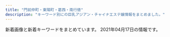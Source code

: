 ```yaml
---
title: "門前仲町・東陽町・葛西・南行徳"
description: "キーワード別にの巨乳アジアン・チャイナエステ嬢情報をまとめました。"
---
```


新着画像と新着キーワードをまとめています。
2021年04月17日の情報です。

<DmmAffiliateIns />
<KeywordTable
  shops={
    [
    {
        "name": "Angel Islands",
        "img_links": [
            "http://blue-est.xyz/images/g18.jpg",
            "http://blue-est.xyz/images/h2.jpg",
            "http://blue-est.xyz/images/r02.jpg",
            "http://blue-est.xyz/images/na.jpg",
            "http://blue-est.xyz/images/mobile.png",
            "http://blue-est.xyz/images/nana.jpg",
            "http://blue-est.xyz/images/kaori.jpg",
            "http://blue-est.xyz/images/newt.png",
            "http://blue-est.xyz/images/nnm.jpg",
            "http://blue-est.xyz/images/pickt.png",
            "http://blue-est.xyz/images/ggg.jpg",
            "http://blue-est.xyz/images/aya.jpg",
            "http://blue-est.xyz/images/g9.jpg",
            "http://blue-est.xyz/images/mina.jpg",
            "http://blue-est.xyz/images/saki.jpg",
            "http://blue-est.xyz/images/my.jpg",
            "http://blue-est.xyz/images/g7.jpg",
            "http://blue-est.xyz/images/miyu.jpg",
            "http://blue-est.xyz/images/momo.jpg",
            "http://blue-est.xyz/images/g8.jpg",
            "http://blue-est.xyz/images/mm.jpg",
            "http://blue-est.xyz/images/ayi.jpg",
            "http://blue-est.xyz/images/gat.png",
            "http://blue-est.xyz/images/lisa.jpg",
            "http://blue-est.xyz/images/top.png",
            "http://blue-est.xyz/images/lie.jpg",
            "http://blue-est.xyz/images/laki.jpg",
            "http://blue-est.xyz/images/tite-staff.png",
            "http://blue-est.xyz/images/g0.jpg",
            "http://blue-est.xyz/images/g1.jpg",
            "http://blue-est.xyz/images/hana.jpg",
            "http://blue-est.xyz/images/sr.jpg",
            "http://blue-est.xyz/images/runa.jpg",
            "http://blue-est.xyz/images/lili.jpg",
            "http://blue-est.xyz/images/y.jpg",
            "http://blue-est.xyz/images/mimi.jpg",
            "http://blue-est.xyz/images/g5.jpg",
            "http://blue-est.xyz/images/moe.jpg",
            "http://blue-est.xyz/images/g6.jpg",
            "http://blue-est.xyz/images/mla.jpg",
            "http://blue-est.xyz/images/h1.jpg",
            "http://blue-est.xyz/images/r01.jpg",
            "http://blue-est.xyz/images/g4.jpg",
            "http://blue-est.xyz/images/ayk.jpg"
        ],
        "url": "http://blue-est.xyz/",
        "station": "\u884c\u5fb3\u99c5",
        "keywords": {
            "85": 1,
            "E": 1,
            "C": 7
        }
    },
    {
        "img_links": [
            "http://beautygirls-station.work/sp/img/info.jpg",
            "http://beautygirls-station.work/sp/img/tit.jpg",
            "http://beautygirls-station.work/img/st3.jpg",
            "http://beautygirls-station.work/sp/img/st3.jpg",
            "http://beautygirls-station.work/img/rom.png",
            "http://beautygirls-station.work/sp/img/t-r.jpg",
            "http://beautygirls-station.work/img/s3.jpg",
            "http://beautygirls-station.work/sp/img/t-o.jpg",
            "http://beautygirls-station.work/sp/img/sys.jpg",
            "http://beautygirls-station.work/img/sta3.jpg",
            "http://beautygirls-station.work/sp/img/botton.jpg",
            "http://beautygirls-station.work/img/st2.jpg",
            "http://beautygirls-station.work/sp/img/t-a.jpg",
            "http://beautygirls-station.work/img/sta2.jpg",
            "http://beautygirls-station.work/sp/img/pc.jpg",
            "http://beautygirls-station.work/sp/img/tel.jpg",
            "http://beautygirls-station.work/img/s1.jpg",
            "http://beautygirls-station.work/sp/img/add.jpg",
            "http://beautygirls-station.work/img/mo.png",
            "http://beautygirls-station.work/img/s2.jpg",
            "http://beautygirls-station.work/sp/img/pic.jpg",
            "http://beautygirls-station.work/sp/img/st1.jpg",
            "http://beautygirls-station.work/img/sta1.jpg",
            "http://beautygirls-station.work/sp/img/p1.jpg",
            "http://beautygirls-station.work/sp/img/t-s.jpg",
            "http://beautygirls-station.work/sp/img/t-t.jpg",
            "http://beautygirls-station.work/img/st1.jpg",
            "http://beautygirls-station.work/img/bottom.png",
            "http://beautygirls-station.work/sp/img/st2.jpg",
            "http://beautygirls-station.work/img/nos.jpg",
            "http://beautygirls-station.work/sp/img/time.jpg",
            "http://beautygirls-station.work/sp/img/p3.jpg",
            "http://beautygirls-station.work/sp/img/p2.jpg",
            "http://beautygirls-station.work/img/bod.png"
        ],
        "name": "\u7f8e\u5c11\u5973\u770b\u8b77\u30b9\u30c6\u30fc\u30b7\u30e7\u30f3",
        "keywords": {
            "85": 2,
            "D": 2,
            "C": 12,
            "87": 2,
            "86": 2,
            "E": 2
        },
        "url": "http://beautygirls-station.work/",
        "station": "\u9580\u524d\u4ef2\u753a\u99c53\u756a\u51fa\u53e3"
    },
    {
        "url": "http://lamar-massage.work/",
        "station": "\u9580\u524d\u4ef2\u753a\u99c53\u756a\u53e3",
        "name": "\u30e9\u30fb\u30e1\u30fc\u30eb",
        "img_links": [
            "http://lamar-massage.work/img/ss14.png",
            "http://lamar-massage.work/img/sta14.png",
            "http://lamar-massage.work/img/sta34.jpg",
            "http://lamar-massage.work/img/st34.jpg",
            "http://lamar-massage.work/img/st30.png",
            "http://lamar-massage.work/img/bottom.png",
            "http://lamar-massage.work/i/img/top.jpg",
            "http://lamar-massage.work/img/mo.png",
            "http://lamar-massage.work/img/s35.jpg",
            "http://lamar-massage.work/img/s14.png",
            "http://lamar-massage.work/img/s30.png",
            "http://lamar-massage.work/i/img/sta34.jpg",
            "http://lamar-massage.work/i/img/sta31.png",
            "http://lamar-massage.work/i/img/sta35.jpg",
            "http://lamar-massage.work/img/st29.png",
            "http://lamar-massage.work/img/st32.png",
            "http://lamar-massage.work/img/link-1.png",
            "http://lamar-massage.work/i/img/sm.jpg",
            "http://lamar-massage.work/i/img/sta33.png",
            "http://lamar-massage.work/img/sta30.png",
            "http://lamar-massage.work/img/sta28.png",
            "http://lamar-massage.work/i/img/sta23.png",
            "http://lamar-massage.work/img/head.png",
            "http://lamar-massage.work/img/link-2.png",
            "http://lamar-massage.work/img/sta32.png",
            "http://lamar-massage.work/i/img/sta32.png",
            "http://lamar-massage.work/img/link-4.png",
            "http://lamar-massage.work/img/nos.png",
            "http://lamar-massage.work/img/st28.png",
            "http://lamar-massage.work/i/img/r2.jpg",
            "http://lamar-massage.work/i/img/r3.jpg",
            "http://lamar-massage.work/i/img/r4.jpg",
            "http://lamar-massage.work/i/img/sta28.png",
            "http://lamar-massage.work/img/sta33.png",
            "http://lamar-massage.work/img/link-3.png",
            "http://lamar-massage.work/i/img/sta24.png",
            "http://lamar-massage.work/img/ss35.jpg",
            "http://lamar-massage.work/img/s28.png",
            "http://lamar-massage.work/img/s34.jpg",
            "http://lamar-massage.work/img/st35.jpg",
            "http://lamar-massage.work/img/st31.png",
            "http://lamar-massage.work/img/sta35.jpg",
            "http://lamar-massage.work/img/sta31.png",
            "http://lamar-massage.work/img/s32.png",
            "http://lamar-massage.work/img/sta29.png",
            "http://lamar-massage.work/i/img/sta29.png",
            "http://lamar-massage.work/img/st33.png",
            "http://lamar-massage.work/i/img/sta30.png",
            "http://lamar-massage.work/i/img/sta14.png",
            "http://lamar-massage.work/img/s31.png",
            "http://lamar-massage.work/img/st14.png"
        ],
        "keywords": {
            "86": 1,
            "87": 3,
            "C": 17,
            "88": 5
        }
    },
    {
        "url": "http://yuki.jpn.cm/",
        "keywords": {
            "D": 6,
            "83": 1,
            "85": 3,
            "86": 2
        },
        "img_links": [
            "http://yuki.jpn.cm/photos/sites/37/2020/03/2020030510325253.jpg",
            "http://yuki.jpn.cm/photos/sites/37/2020/03/2020030510331117.jpg",
            "http://yuki.jpn.cm/photos/sites/37/2020/03/202003051033562.jpg",
            "http://yuki.jpn.cm/photos/sites/37/2020/03/2020030510342475.jpg",
            "http://yuki.jpn.cm/images/1.jpg",
            "http://yuki.jpn.cm/images/end.png",
            "http://yuki.jpn.cm/images/room1.jpg",
            "http://yuki.jpn.cm/images/nbj2.jpg",
            "http://yuki.jpn.cm/images/room4.jpg",
            "http://yuki.jpn.cm/photos/sites/37/2020/03/2020030510332648.jpg",
            "http://yuki.jpn.cm/photos/sites/37/2020/03/2020030510334277.jpg",
            "http://yuki.jpn.cm/images/room2.jpg",
            "http://yuki.jpn.cm/images/room3.jpg",
            "http://yuki.jpn.cm/images/mobile.jpg",
            "http://yuki.jpn.cm/images/s_news.jpg",
            "http://yuki.jpn.cm/images/top.png",
            "http://yuki.jpn.cm/images/s_staff.jpg"
        ],
        "station": "\u5357\u884c\u5fb3\u99c5\u5317\u53e3",
        "name": "\u3086\u304d"
    },
    {
        "name": "\u6625 -\u306f\u308b-",
        "station": "\u9580\u524d\u4ef2\u753a\u99c56\u756a\u51fa\u53e3",
        "url": "http://www.lover.iesjp.com/",
        "img_links": [
            "http://www.lover.iesjp.com/files/001-02.jpg",
            "http://www.lover.iesjp.com/files/002-03.jpg",
            "http://www.lover.iesjp.com/files/002.jpg",
            "http://www.lover.iesjp.com/files/002-02.jpg",
            "http://www.lover.iesjp.com/files/001-03.jpg",
            "http://www.lover.iesjp.com/files/005-02.jpg",
            "http://www.lover.iesjp.com/files/004-02.jpg",
            "http://www.lover.iesjp.com/files/004-03.jpg",
            "http://www.lover.iesjp.com/images/img_tel.png",
            "http://www.lover.iesjp.com/images/sp_tit_new.png",
            "http://www.lover.iesjp.com/images/sp_top.jpg",
            "http://www.lover.iesjp.com/images/tit_new.png",
            "http://www.lover.iesjp.com/images/top.jpg",
            "http://www.lover.iesjp.com/images/sp_tit_therapist.png",
            "http://www.lover.iesjp.com/files/001.jpg",
            "http://www.lover.iesjp.com/images/tit_therapist.png",
            "http://www.lover.iesjp.com/files/005-03.jpg",
            "http://www.lover.iesjp.com/images/maining.jpg",
            "http://www.lover.iesjp.com/files/005.jpg",
            "http://www.lover.iesjp.com/files/004.jpg"
        ],
        "keywords": {
            "86": 6,
            "C": 6,
            "D": 18,
            "87": 18
        }
    },
    {
        "url": "http://wientry.work/",
        "name": "\u30e9\u30d6\u30ea\u30fc",
        "station": "\u884c\u5fb3\u99c5",
        "img_links": [
            "http://wientry.work/static/picture/nav-001.png",
            "http://wientry.work/static/picture/nav-002.png",
            "http://wientry.work/static/picture/nav-004.png",
            "http://wientry.work/static/picture/right.jpg",
            "http://wientry.work/uploads/210204/1-2102041451144E.jpg",
            "http://wientry.work/static/picture/nav-006.png",
            "http://wientry.work/static/picture/top003.jpg",
            "http://wientry.work/static/picture/nav-003.png",
            "http://wientry.work/uploads/210204/1-210204145321421.jpg",
            "http://wientry.work/static/picture/left.jpg",
            "http://wientry.work/uploads/210204/1-2102041454259C.jpg",
            "http://wientry.work/static/picture/tel.png",
            "http://wientry.work/static/picture/nav-005.png",
            "http://wientry.work/static/picture/top01.png"
        ],
        "keywords": {
            "C": 1,
            "88": 1,
            "D": 2,
            "84": 1,
            "85": 1
        }
    },
    {
        "keywords": {},
        "name": "\u30e6\u30ea\u3061\u3083\u3093",
        "station": "\u884c\u5fb3\u99c5\u5357\u53e3",
        "img_links": [
            "http://yurichan.info/uploads/210326/1-21032614153A55.jpg",
            "http://yurichan.info/picture/photo3.png",
            "http://yurichan.info/uploads/210322/1-21032209452GP.jpg",
            "http://yurichan.info/uploads/210409/1-210409103Ta44.jpg",
            "http://yurichan.info/uploads/201105/1-2011051P23WW.jpg",
            "http://yurichan.info/uploads/201116/1-201116132154547.jpg",
            "http://yurichan.info/picture/top22.png",
            "http://yurichan.info/picture/s_staff.png",
            "http://yurichan.info/html/dianna_jing/images/room1.jpg",
            "http://yurichan.info/picture/s_new.png",
            "http://yurichan.info/html/dianna_jing/images/room2.jpg",
            "http://yurichan.info/uploads/210222/1-2102220T0412K.jpg",
            "http://yurichan.info/html/dianna_jing/images/room4.jpg",
            "http://yurichan.info/picture/top23.png",
            "http://yurichan.info/uploads/201105/1-2011051P21C63.jpg",
            "http://yurichan.info/picture/i_therapist.png",
            "http://yurichan.info/html/dianna_jing/images/room3.jpg",
            "http://yurichan.info/picture/end.png",
            "http://yurichan.info/uploads/210219/1-210219153SC08.jpg",
            "http://yurichan.info/uploads/201105/1-2011051P31MW.jpg"
        ],
        "url": "http://yurichan.info/"
    },
    {
        "name": "\u685c",
        "station": "\u897f\u845b\u897f\u99c5\u5357\u53e3",
        "keywords": {
            "C": 11
        },
        "url": "http://sakura-est.xyz/",
        "img_links": [
            "http://eskk.sakura-est.xyz/uploads//g5-225x300.jpg",
            "http://sakura-est.xyz/images/r02.jpg",
            "http://sakura-est.xyz/images/r03.jpg",
            "http://sakura-est.xyz/images/newt.png",
            "http://eskk.sakura-est.xyz/uploads//g1-225x300.jpg",
            "http://sakura-est.xyz/images/r01.jpg",
            "http://sakura-est.xyz/images/gat.png",
            "http://sakura-est.xyz/images/g0.jpg",
            "http://sakura-est.xyz/images/r04.jpg",
            "http://eskk.sakura-est.xyz/uploads//g4.jpg",
            "http://sakura-est.xyz/images/pickt.png",
            "http://eskk.sakura-est.xyz/uploads//g2-225x300.jpg",
            "http://sakura-est.xyz/images/mobile.png",
            "http://sakura-est.xyz/images/tite-staff.png"
        ]
    },
    {
        "name": "ANGEL BEAUTY",
        "keywords": {},
        "url": "http://angelbeauty.iest.jp/",
        "station": "\u9580\u524d\u4ef2\u753a\u99c51\u756a\u53e3",
        "img_links": [
            "http://angelbeauty.iest.jp/images/top/top_04.jpg",
            "http://angelbeauty.iest.jp/images/home/top.jpg",
            "http://angelbeauty.iest.jp/images/gallery/gallery_4.jpg",
            "http://angelbeauty.iest.jp/images/staff_image/staff_04.jpg",
            "http://angelbeauty.iest.jp/images/top/top_03.jpg",
            "http://angelbeauty.iest.jp/images/home/QR.png",
            "http://angelbeauty.iest.jp/images/gallery/gallery_1.jpg",
            "http://angelbeauty.iest.jp/images/gallery/gallery_d.jpg",
            "http://angelbeauty.iest.jp/images/staff_image/staff_03.jpg",
            "http://angelbeauty.iest.jp/images/flash_a.jpg",
            "http://angelbeauty.iest.jp/images/gallery/gallery_2.jpg",
            "http://angelbeauty.iest.jp/images/top/top_08.png",
            "http://angelbeauty.iest.jp/images/home/indnx_qr.jpg",
            "http://angelbeauty.iest.jp/images/gallery/gallery_c.jpg",
            "http://angelbeauty.iest.jp/images/gallery/gallery_b.jpg",
            "http://angelbeauty.iest.jp/images/top/top_05.jpg",
            "http://angelbeauty.iest.jp/images/top/top_01.jpg",
            "http://angelbeauty.iest.jp/images/top/top_02.jpg",
            "http://angelbeauty.iest.jp/images/home/indnx_re.jpg",
            "http://angelbeauty.iest.jp/images/gallery/gallery_a.jpg",
            "http://angelbeauty.iest.jp/images/home/indnx_sale.png",
            "http://angelbeauty.iest.jp/images/staff_image/staff_01.jpg",
            "http://angelbeauty.iest.jp/images/index_btm.jpg",
            "http://angelbeauty.iest.jp/images/staff_image/staff_02.jpg",
            "http://angelbeauty.iest.jp/images/flash_b.jpg",
            "http://angelbeauty.iest.jp/images/home/indnx_phone.jpg",
            "http://angelbeauty.iest.jp/images/top/top_06.jpg",
            "http://angelbeauty.iest.jp/images/gallery/gallery_3.jpg"
        ]
    },
    {
        "img_links": [
            "http://iyasinote.xyz/_src/20272665/img20160204005259325917.jpg",
            "http://iyasinote.xyz/_src/20272590/x1.png",
            "http://iyasinote.xyz/_src/20850006/s1.jpg",
            "http://iyasinote.xyz/_src/20272641/index_11.png",
            "http://iyasinote.xyz/_src/32108882/img20190623174539069990.jpg",
            "http://iyasinote.xyz/_src/20272599/back.png",
            "http://iyasinote.xyz/_src/20272628/x1.png",
            "http://iyasinote.xyz/_src/20272602/sign.png",
            "http://iyasinote.xyz/_src/20272581/sign.png",
            "http://iyasinote.xyz/_src/20850017/s3.jpg",
            "http://iyasinote.xyz/_src/23776259/wechatimg249_20180701185537417.jpg",
            "http://iyasinote.xyz/_src/20272583/tel.png",
            "http://iyasinote.xyz/_src/20272618/x3.png",
            "http://iyasinote.xyz/_src/20272614/x1.png",
            "http://iyasinote.xyz/_src/21196925/img20180526163006762357.jpg",
            "http://iyasinote.xyz/_src/20272608/back.png",
            "http://iyasinote.xyz/_src/20272683/s3.jpg",
            "http://iyasinote.xyz/_src/20272643/index_09.png",
            "http://iyasinote.xyz/_src/20272571/img20160403102850637767.jpg",
            "http://iyasinote.xyz/_src/20272612/sign.png",
            "http://iyasinote.xyz/_src/20272585/back.png",
            "http://iyasinote.xyz/_src/20272584/tel.png",
            "http://iyasinote.xyz/_src/20272573/b1.png",
            "http://iyasinote.xyz/_src/20272684/s2.jpg",
            "http://iyasinote.xyz/_src/20272642/index_08.png",
            "http://iyasinote.xyz/_src/20272623/back.png",
            "http://iyasinote.xyz/_src/20272668/info1.png",
            "http://iyasinote.xyz/_src/20272575/sign.png",
            "http://iyasinote.xyz/_src/20272636/back.png",
            "http://iyasinote.xyz/_src/20272626/sign.png",
            "http://iyasinote.xyz/_src/20272588/sign.png",
            "http://iyasinote.xyz/_src/20272570/dscf1336.jpg",
            "http://iyasinote.xyz/_src/20272568/img20151209023726260995.jpg",
            "http://iyasinote.xyz/_src/20272640/index_05.png",
            "http://iyasinote.xyz/_src/20850011/s2.jpg",
            "http://iyasinote.xyz/_src/20272594/x3.png",
            "http://iyasinote.xyz/_src/20272631/x3.png",
            "http://iyasinote.xyz/_src/20272578/b1.png",
            "http://iyasinote.xyz/_src/20272639/index_04.png",
            "http://iyasinote.xyz/_src/20272569/_x1m6343.jpg",
            "http://iyasinote.xyz/_src/20272567/sign.png",
            "http://iyasinote.xyz/_src/23776260/wechatimg249_20180701185537417.jpg",
            "http://iyasinote.xyz/_src/20272644/s1.jpg"
        ],
        "station": "\u6728\u5834\u99c5A4\u51fa\u53e3",
        "url": "http://iyasinote.xyz/",
        "keywords": {},
        "name": "\u30ea\u30d5\u30ec\u30c3\u30b7\u30e5"
    },
    {
        "img_links": [
            "http://ciming.work/picture/head_03.png",
            "http://ciming.work/picture/head_01.png",
            "http://www.ciming.work/uploads/210309/1-21030911030W21.jpg",
            "http://ciming.work/uploads/210309/1-21030910564R39.jpg",
            "http://ciming.work/uploads/210305/1-21030513202SQ.jpg",
            "http://www.ciming.work/uploads/210309/1-210309105T6256.jpg",
            "http://ciming.work/uploads/210309/1-210309105P1432.jpg",
            "http://ciming.work/uploads/210309/1-21030911030W21.jpg",
            "http://ciming.work/uploads/210305/1-210305132123V2.jpg",
            "http://ciming.work/uploads/210305/1-210305132223I1.jpg",
            "http://www.ciming.work/uploads/210309/1-210309110225117.jpg",
            "http://ciming.work/uploads/210309/1-21030910595c04.jpg",
            "http://ciming.work/uploads/210305/1-210305131932446.jpg",
            "http://ciming.work/uploads/210305/1-210305132333250.jpg",
            "http://ciming.work/uploads/210309/1-210309105T6256.jpg",
            "http://www.ciming.work/uploads/210309/1-210309105P1432.jpg",
            "http://www.ciming.work/uploads/210309/1-210309105925V6.jpg",
            "http://ciming.work/uploads/210305/1-21030513243K27.jpg",
            "http://www.ciming.work/uploads/210305/1-210305132333250.jpg",
            "http://ciming.work/uploads/210309/1-210309105925V6.jpg",
            "http://ciming.work/uploads/210309/1-210309110225117.jpg",
            "http://ciming.work/picture/1402-4.jpg",
            "http://www.ciming.work/uploads/210305/1-210305132T0207.jpg",
            "http://www.ciming.work/picture/head_01.png",
            "http://www.ciming.work/uploads/210305/1-210305132223I1.jpg",
            "http://ciming.work/uploads/210309/1-210309110039301.jpg",
            "http://ciming.work/uploads/210305/1-210305132625200.jpg",
            "http://ciming.work/uploads/210305/1-210305132T0207.jpg",
            "http://www.ciming.work/uploads/210309/1-210309110039301.jpg",
            "http://ciming.work/uploads/210309/1-21030911013H14.jpg",
            "http://www.ciming.work/uploads/210305/1-210305132JJ23.jpg",
            "http://ciming.work/picture/1402-1.png",
            "http://www.ciming.work/uploads/210305/1-21030513243K27.jpg",
            "http://ciming.work/uploads/210305/1-210305132JJ23.jpg",
            "http://www.ciming.work/uploads/210305/1-210305132625200.jpg"
        ],
        "url": "http://ciming.work/",
        "name": "\u685c\u306e\u604b",
        "station": "\u845b\u897f\u99c5\u535a\u7269\u9928\u53e3",
        "keywords": {
            "\u80f8": 2
        }
    },
    {
        "name": "\u30ef\u30f3\u30c0\u30fc\u30e9\u30f3\u30c9",
        "keywords": {
            "C": 16,
            "F": 2,
            "E": 1
        },
        "img_links": [
            "https://static.wixstatic.com/media/1789f4_4191522c42df4c19a40f7066cc6e288b~mv2.jpg",
            "https://static.wixstatic.com/media/1789f4_2fbb8d30cbfd49d58924ba8e468ef7f5~mv2.jpg",
            "https://static.wixstatic.com/media/1789f4_e147280e483f42899e4b3d5e7caf92f1~mv2.jpg",
            "https://static.wixstatic.com/media/96d791_817955bbd13f4a11abc0c6ddfbac0f82~mv2.jpg",
            "https://static.wixstatic.com/media/1789f4_c6233abd4113483aa0a2bc9c149301de~mv2.jpg",
            "https://static.wixstatic.com/media/1789f4_b5b09432f43e4c789cf70ea4c2bcb8b4~mv2.jpg",
            "https://static.wixstatic.com/media/96d791_3eb6f202b7134ca182380be13a2eceec~mv2.png",
            "https://static.wixstatic.com/media/1789f4_3504477e9be446b48c38be0412c03b71~mv2.jpg",
            "https://static.wixstatic.com/media/96d791_6ff48fcff4404e948713a278d6fba4aa~mv2.jpg",
            "https://static.wixstatic.com/media/96d791_a6a8b8544ec34c5a8f5c58828e8b0a0f~mv2.jpg",
            "https://static.wixstatic.com/media/96d791_e28a35375184419e9585c2b4e12ac83e~mv2.jpg",
            "https://static.wixstatic.com/media/1789f4_ebfc2b7cf8e0414cb8f047fc113b8a0f~mv2.jpg",
            "https://static.wixstatic.com/media/1789f4_37c5ad5eac7c435bbf6465cef4458a93~mv2.jpg",
            "https://static.wixstatic.com/media/a896d9_02f0ebb1776e442eae0ce11dffc92d24.png",
            "https://static.wixstatic.com/media/96d791_319c152db4f64ca4ae7aaf3dfaa2e545~mv2.jpg",
            "https://static.wixstatic.com/media/96d791_9531b0b1bbfc427f8c9fc93875698f78~mv2.jpg",
            "https://static.wixstatic.com/media/1789f4_e7a10f40611c4d518ceb402a4b8e6483~mv2.jpg",
            "https://static.wixstatic.com/media/1789f4_6339548d722e42cd9cb0bba2e089a878~mv2.jpg",
            "https://static.wixstatic.com/media/96d791_43e018dca22747c2b765d8aa6bb4730d~mv2.jpg",
            "https://static.wixstatic.com/media/96d791_1be596dd7f23490b9b0e704178290531~mv2.jpg",
            "https://static.wixstatic.com/media/1789f4_4944d99558644db29800079770c4728f~mv2.jpg",
            "https://static.wixstatic.com/media/96d791_f28a0b63f0e242c58274b246ca243806~mv2.png",
            "https://static.wixstatic.com/media/1789f4_eb4dabafdee7459289bbfd43f6719052~mv2.jpg",
            "https://static.wixstatic.com/media/96d791_1c10b3e5806b434e9674af60ef5ee259~mv2.jpg",
            "https://static.wixstatic.com/media/96d791_9f931b4f1aa848f686c4852fb4de0023~mv2.jpg",
            "https://static.wixstatic.com/media/1789f4_bb09d038921944c0a6aeab64006a7e13~mv2.jpg",
            "https://static.wixstatic.com/media/1789f4_1146068564354e1a8a4e7edc727710ae~mv2.jpg",
            "https://static.wixstatic.com/media/1789f4_08db416164264cc2afaf7ab008798109~mv2.jpg",
            "https://static.wixstatic.com/media/96d791_909be609618b462998825515bd1ecfea~mv2.jpg",
            "https://static.wixstatic.com/media/1789f4_87b201f67c6e4c62af73fb844a14de81~mv2.jpg",
            "https://static.wixstatic.com/media/96d791_5d55c113359a4a188f4a12da11153d08~mv2.png",
            "https://static.wixstatic.com/media/96d791_b9f10a69e3814caf9ca0fd108e450bfa~mv2.jpg",
            "https://static.wixstatic.com/media/a896d9_bbced4ca1ed240d9976a39bd584760ec.png",
            "https://static.wixstatic.com/media/96d791_777d95134fdd4e6f8fa4a6835974a07e~mv2.jpg",
            "https://static.wixstatic.com/media/1789f4_924b58ab79154b06a9cf2728f83f9e16~mv2.jpg",
            "https://static.wixstatic.com/media/96d791_9f250e4c7aed463b8cc303d40b6fdc85~mv2.jpg",
            "https://static.wixstatic.com/media/96d791_859f31dba3184d118e9eed6302e18ea1~mv2.jpg",
            "https://static.wixstatic.com/media/1789f4_9ce844cd1f0346ba9986da7e247737c1~mv2.jpg"
        ],
        "station": "\u897f\u845b\u897f\u99c5\u5317\u53e3",
        "url": "https://www.es-mensesthe.info/"
    },
    {
        "station": "\u9580\u524d\u4ef2\u753a\u99c52\u756a\u51fa\u53e3",
        "keywords": {
            "C": 33
        },
        "url": "http://rlx-aroma.com/",
        "img_links": [
            "http://rlx-aroma.com/staff/hitomi/01mb.jpg",
            "http://rlx-aroma.com/img/profsub2.png",
            "http://rlx-aroma.com/staff/haru/02.jpg",
            "http://rlx-aroma.com/staff/hitomi/02.jpg",
            "http://rlx-aroma.com/staff/haru/01mb.jpg",
            "http://rlx-aroma.com/staff/ai/02.jpg",
            "http://rlx-aroma.com/staff/emi/01.jpg",
            "http://rlx-aroma.com/staff/happy/02.jpg",
            "http://rlx-aroma.com/staff/momo/01.jpg",
            "http://rlx-aroma.com/staff/kaori/01mb.jpg",
            "http://rlx-aroma.com/staff/yuyu/01mb.jpg",
            "http://rlx-aroma.com/img/access/road4.jpg",
            "http://rlx-aroma.com/staff/happy/01mb.jpg",
            "http://rlx-aroma.com/img/frameb.png",
            "http://rlx-aroma.com/staff/yuriya/02.jpg",
            "http://rlx-aroma.com/staff/ruru/02.jpg",
            "http://rlx-aroma.com/staff/haru/01.jpg",
            "http://rlx-aroma.com/img/profsub1btm.png",
            "http://rlx-aroma.com/img/ttl_pickup.png",
            "http://rlx-aroma.com/staff/lala/01.jpg",
            "http://rlx-aroma.com/staff/kaori/02.jpg",
            "http://rlx-aroma.com/staff/lala/02.jpg",
            "http://rlx-aroma.com/staff/kaori/01.jpg",
            "http://rlx-aroma.com/staff/megumi/01mb.jpg",
            "http://rlx-aroma.com/pic/head.png",
            "http://rlx-aroma.com/staff/yuriya/01.jpg",
            "http://rlx-aroma.com/staff/hitomi/01.jpg",
            "http://rlx-aroma.com/staff/ruru/01mb.jpg",
            "http://rlx-aroma.com/staff/yuyu/01.jpg",
            "http://rlx-aroma.com/staff/sachiko/01.jpg",
            "http://rlx-aroma.com/staff/ai/01.jpg",
            "http://rlx-aroma.com/staff/hina/03.jpg",
            "http://rlx-aroma.com/staff/momo/01mb.jpg",
            "http://rlx-aroma.com/staff/sasa/02.jpg",
            "http://rlx-aroma.com/img/ttl_tgirl.png",
            "http://rlx-aroma.com/staff/emi/02.jpg",
            "http://rlx-aroma.com/staff/hina/01.jpg",
            "http://rlx-aroma.com/staff/ami/02.jpg",
            "http://rlx-aroma.com/staff/hina/02.jpg",
            "http://rlx-aroma.com/staff/kiki/01.jpg",
            "http://rlx-aroma.com/staff/ami/01.jpg",
            "http://rlx-aroma.com/img/backbtn.png",
            "http://rlx-aroma.com/staff/ai/01mb.jpg",
            "http://rlx-aroma.com/staff/ayaka/01mb.jpg",
            "http://rlx-aroma.com/staff/sachiko/01mb.jpg",
            "http://rlx-aroma.com/img/ttl_staffp.png",
            "http://rlx-aroma.com/staff/momo/02.jpg",
            "http://rlx-aroma.com/staff/kiki/01mb.jpg",
            "http://rlx-aroma.com/staff/koko/01mb.jpg",
            "http://rlx-aroma.com/staff/ruru/01.jpg",
            "http://rlx-aroma.com/staff/hina/01mb.jpg",
            "http://rlx-aroma.com/staff/mei/01.jpg",
            "http://rlx-aroma.com/staff/emi/01mb.jpg",
            "http://rlx-aroma.com/staff/yuyu/02.jpg",
            "http://rlx-aroma.com/img/ttl_staff.png",
            "http://rlx-aroma.com/img/access/roaddm.png",
            "http://rlx-aroma.com/staff/megumi/02.jpg",
            "http://rlx-aroma.com/staff/ayaka/01.jpg",
            "http://rlx-aroma.com/staff/mirai/02.jpg",
            "http://rlx-aroma.com/staff/mirai/01.jpg",
            "http://rlx-aroma.com/staff/sasa/01mb.jpg",
            "http://rlx-aroma.com/staff/moe/01mb.jpg",
            "http://rlx-aroma.com/staff/ayaka/02.jpg",
            "http://rlx-aroma.com/staff/yoko/01.jpg",
            "http://rlx-aroma.com/img/detailbback.png",
            "http://rlx-aroma.com/staff/sizuka/01mb.jpg",
            "http://rlx-aroma.com/staff/sizuka/01.jpg",
            "http://rlx-aroma.com/staff/mei/02.jpg",
            "http://rlx-aroma.com/staff/kiki/02.jpg",
            "http://rlx-aroma.com/staff/moe/02.jpg",
            "http://rlx-aroma.com/img/ttl_info.png",
            "http://rlx-aroma.com/staff/yoko/02.jpg",
            "http://rlx-aroma.com/staff/ami/01mb.jpg",
            "http://rlx-aroma.com/img/ttl_tnew.png",
            "http://rlx-aroma.com/staff/yoko/01mb.jpg",
            "http://rlx-aroma.com/i/files/homeimg.jpg",
            "http://rlx-aroma.com/staff/mirai/01mb.jpg",
            "http://rlx-aroma.com/staff/sachiko/02.jpg",
            "http://rlx-aroma.com/staff/sasa/01.jpg",
            "http://rlx-aroma.com/img/access/road3.jpg",
            "http://rlx-aroma.com/img/ttl_rec.png",
            "http://rlx-aroma.com/staff/lala/01mb.jpg",
            "http://rlx-aroma.com/staff/happy/01.jpg",
            "http://rlx-aroma.com/staff/koko/02.jpg",
            "http://rlx-aroma.com/img/ttl_mobile.png",
            "http://rlx-aroma.com/staff/mei/01mb.jpg",
            "http://rlx-aroma.com/staff/sizuka/02.jpg",
            "http://rlx-aroma.com/img/access/road2.jpg",
            "http://rlx-aroma.com/staff/moe/01.jpg",
            "http://rlx-aroma.com/staff/yuriya/01mb.jpg",
            "http://rlx-aroma.com/img/access/road1.jpg",
            "http://rlx-aroma.com/staff/megumi/01.jpg",
            "http://rlx-aroma.com/staff/koko/01.jpg"
        ],
        "name": "Lucky"
    },
    {
        "keywords": {
            "E": 3,
            "D": 3,
            "C": 1
        },
        "station": "\u6728\u5834\u99c52\u756a\u53e3",
        "url": "http://aroma-resort.xyz/",
        "img_links": [
            "http://aroma-resort.xyz/images/infotiao1.jpg",
            "http://aroma-resort.xyz/images/g2.jpg",
            "http://aroma-resort.xyz/images/zi_massage.png",
            "http://aroma-resort.xyz/images/g3.jpg",
            "http://aroma-resort.xyz/images/mobile.jpg",
            "http://aroma-resort.xyz/images/g6.jpg",
            "http://aroma-resort.xyz/images/main_bottom.png",
            "http://aroma-resort.xyz/images/g8.jpg",
            "http://aroma-resort.xyz/images/s3.jpg",
            "http://aroma-resort.xyz/images/r2.jpg",
            "http://aroma-resort.xyz/images/s1.jpg",
            "http://aroma-resort.xyz/images/g4.jpg",
            "http://aroma-resort.xyz/images/g1.jpg",
            "http://aroma-resort.xyz/images/g5.jpg",
            "http://aroma-resort.xyz/images/pick.png",
            "http://aroma-resort.xyz/images/r1.jpg",
            "http://aroma-resort.xyz/images/new1.png",
            "http://aroma-resort.xyz/images/r3.jpg",
            "http://aroma-resort.xyz/images/tel.png",
            "http://aroma-resort.xyz/images/s5.jpg",
            "http://aroma-resort.xyz/images/main_top.png",
            "http://aroma-resort.xyz/images/s2.jpg",
            "http://aroma-resort.xyz/images/new3.png",
            "http://aroma-resort.xyz/images/r4.jpg",
            "http://aroma-resort.xyz/images/service.png",
            "http://aroma-resort.xyz/images/g0.jpg",
            "http://aroma-resort.xyz/images/zi_staff.png",
            "http://aroma-resort.xyz/images/g7.jpg",
            "http://aroma-resort.xyz/images/xian.png",
            "http://aroma-resort.xyz/images/yuyu.jpg",
            "http://aroma-resort.xyz/images/s4.jpg"
        ],
        "name": "\u30a2\u30ed\u30de\u30ea\u30be\u30fc\u30c8"
    },
    {
        "station": "\u845b\u897f\u99c5\u5730\u4e0b\u9244\u535a\u7269\u9928\u53e3",
        "name": "LOVE LOVE",
        "url": "https://lovelove.ests.jp/",
        "img_links": [
            "https://lovelove.ests.jp/images/themes/pink/r3.jpg",
            "https://lovelove.ests.jp/images/room3.jpg",
            "https://lovelove.ests.jp/images/room1.jpg",
            "https://lovelove.ests.jp/images/themes/pink/s_news.png",
            "https://lovelove.ests.jp/images/themes/pink/line.png",
            "https://lovelove.ests.jp/photos/sites/54/2021/04/2021040118264097.jpg",
            "https://lovelove.ests.jp/photos/sites/54/2021/03/2021033018473374.jpg",
            "https://lovelove.ests.jp/images/themes/pink/no2.png",
            "https://lovelove.ests.jp/images/room2.jpg",
            "https://lovelove.ests.jp/images/themes/pink/s_staff.png",
            "https://lovelove.ests.jp/images/room4.jpg",
            "https://lovelove.ests.jp/photos/sites/54/2021/03/2021033018462548.jpg",
            "https://lovelove.ests.jp/photos/sites/54/2021/03/2021033018462288.jpg",
            "https://lovelove.ests.jp/photos/sites/54/2021/03/2021033018462349.jpg",
            "https://lovelove.ests.jp/images/themes/pink/mobile.jpg",
            "https://lovelove.ests.jp/images/themes/pink/s_pickup.png",
            "https://lovelove.ests.jp/images/themes/pink/no1.png",
            "https://lovelove.ests.jp/photos/sites/54/2021/04/2021040311415296.jpg",
            "https://lovelove.ests.jp/images/themes/pink/s_newface.png",
            "https://lovelove.ests.jp/images/themes/pink/s_link.png",
            "https://lovelove.ests.jp/images/themes/pink/s_ranking.png"
        ],
        "keywords": {
            "C": 14,
            "D": 24,
            "85": 12,
            "86": 12
        }
    },
    {
        "station": "\u9580\u524d\u4ef2\u753a\u99c52\u756a\u53e3",
        "name": "Love Love -\u30e9\u30d6\u30e9\u30d6-",
        "img_links": [
            "https://es-venus.xyz/img/st/st_.jpg",
            "https://es-venus.xyz/img/st/st_hina.jpg",
            "https://es-venus.xyz/img/st/st_runa.jpg",
            "https://es-venus.xyz/img/top/nav_03.jpg",
            "https://es-venus.xyz/img/st/st_yumi.jpg",
            "https://es-venus.xyz/img/st/st_yuyu.jpg",
            "https://es-venus.xyz/img/st/st_nanami.jpg",
            "https://es-venus.xyz/img/top/pic-1.png",
            "https://es-venus.xyz/img/st/st_shizuka1.jpg",
            "https://es-venus.xyz/img/st/st_yaya3.jpg",
            "https://es-venus.xyz/img/top/nav_04.jpg",
            "https://es-venus.xyz/img/top/pic-11.jpg",
            "https://es-venus.xyz/img/system/campaign10.jpg",
            "https://es-venus.xyz/img/top/nav_07.jpg",
            "https://es-venus.xyz/img/top/nav_09.jpg",
            "https://es-venus.xyz/img/st/st_yaya2.jpg",
            "https://es-venus.xyz/img/st/st_emi1.jpg",
            "https://es-venus.xyz/img/top/nav_05.jpg",
            "https://es-venus.xyz/img/st/st_misaki.jpg",
            "https://es-venus.xyz/img/top/mobile.jpg",
            "https://es-venus.xyz/img/top/nav_06.jpg",
            "https://es-venus.xyz/img/st/st_yaya.jpg",
            "https://es-venus.xyz/img/st/st_mimi.jpg",
            "https://es-venus.xyz/img/top/pic-12.jpg"
        ],
        "keywords": {
            "86": 8,
            "84": 12,
            "C": 16,
            "83": 8,
            "D": 8,
            "E": 16,
            "88": 12
        },
        "url": "https://es-venus.xyz/"
    },
    {
        "name": "\u884c\u5fb3\u5b66\u5712",
        "url": "http://gakuen.xyz.mn/",
        "station": "\u884c\u5fb3\u99c5\u5357\u53e3",
        "img_links": [
            "http://gakuen.xyz.mn/images/info2.jpg",
            "http://gakuen.xyz.mn/photos/sites/71/2021/04/2021040917170299-e1617956231868.jpeg",
            "http://gakuen.xyz.mn/images/g7.jpg",
            "http://gakuen.xyz.mn/photos/sites/71/2020/02/2020022210241571.jpg",
            "http://gakuen.xyz.mn/photos/sites/71/2020/02/2020020317175855.jpg",
            "http://gakuen.xyz.mn/images/s_staff.jpg",
            "http://gakuen.xyz.mn/photos/sites/71/2021/03/2021032718404986-e1616838062750.jpeg",
            "http://gakuen.xyz.mn/photos/sites/71/2020/01/2020011015294716.jpg",
            "http://gakuen.xyz.mn/photos/sites/71/2021/04/2021040917343160.jpg",
            "http://gakuen.xyz.mn/photos/sites/71/2020/02/2020020317060366.jpg",
            "http://gakuen.xyz.mn/photos/sites/71/2019/11/2019111517040618.jpg",
            "http://gakuen.xyz.mn/photos/sites/71/2019/12/2019120817483319.jpg",
            "http://gakuen.xyz.mn/images/g3.jpg",
            "http://gakuen.xyz.mn/photos/sites/71/2019/10/2019101811390877.jpg",
            "http://gakuen.xyz.mn/images/top.jpg",
            "http://gakuen.xyz.mn/photos/sites/71/2021/04/2021040917371526.jpg",
            "http://gakuen.xyz.mn/photos/sites/71/2020/06/2020061015582330.jpg",
            "http://gakuen.xyz.mn/photos/sites/71/2020/10/2020100218100763-e1601629820385.jpeg",
            "http://gakuen.xyz.mn/photos/sites/71/2021/03/2021031218004836.jpeg",
            "http://gakuen.xyz.mn/images/g2.jpg",
            "http://gakuen.xyz.mn/photos/sites/71/2019/10/2019102816572380.jpg",
            "http://gakuen.xyz.mn/images/mobile.jpg",
            "http://gakuen.xyz.mn/images/g10.jpg",
            "http://gakuen.xyz.mn/photos/sites/71/2020/11/2020112517584561.jpg",
            "http://gakuen.xyz.mn/photos/sites/71/2020/08/2020081616440837.jpg",
            "http://gakuen.xyz.mn/images/staff_bj3.jpg",
            "http://gakuen.xyz.mn/images/g17.jpg",
            "http://gakuen.xyz.mn/photos/sites/71/2020/11/2020111416130515.jpg",
            "http://gakuen.xyz.mn/photos/sites/71/2020/12/2020122014304059.jpg",
            "http://gakuen.xyz.mn/photos/sites/71/2021/02/2021021817293677-e1613636993918.jpeg",
            "http://gakuen.xyz.mn/images/g13.jpg",
            "http://gakuen.xyz.mn/photos/sites/71/2019/10/2019102420321841.jpg",
            "http://gakuen.xyz.mn/photos/sites/71/2021/01/2021011516005173.jpeg",
            "http://gakuen.xyz.mn/images/2.jpg",
            "http://gakuen.xyz.mn/images/news1.jpg",
            "http://gakuen.xyz.mn/images/s_cosplay.jpg",
            "http://gakuen.xyz.mn/photos/sites/71/2020/09/2020092819121522.jpg",
            "http://gakuen.xyz.mn/images/info.jpg",
            "http://gakuen.xyz.mn/photos/sites/71/2020/07/2020072818553775.jpg",
            "http://gakuen.xyz.mn/images/g1.jpg",
            "http://gakuen.xyz.mn/photos/sites/71/2019/09/2019092719211853.jpg",
            "http://gakuen.xyz.mn/photos/sites/71/2020/10/2020102412595563.jpg",
            "http://gakuen.xyz.mn/photos/sites/71/2019/09/2019092719211544.jpg",
            "http://gakuen.xyz.mn/photos/sites/71/2020/01/2020010713430218.jpg",
            "http://gakuen.xyz.mn/photos/sites/71/2019/12/2019121619230170.jpg",
            "http://gakuen.xyz.mn/images/s_link.jpg",
            "http://gakuen.xyz.mn/images/g15.jpg",
            "http://gakuen.xyz.mn/photos/sites/71/2020/03/2020030915313184.jpeg",
            "http://gakuen.xyz.mn/photos/sites/71/2020/01/2020010819500099-e1578480607107.jpeg",
            "http://gakuen.xyz.mn/images/g16.jpg",
            "http://gakuen.xyz.mn/images/1.jpg",
            "http://gakuen.xyz.mn/photos/sites/71/2020/06/2020062110420119.jpg",
            "http://gakuen.xyz.mn/photos/sites/71/2020/03/2020032610084881.jpg",
            "http://gakuen.xyz.mn/photos/sites/71/2020/02/2020021414323643.jpg",
            "http://gakuen.xyz.mn/images/g8.jpg",
            "http://gakuen.xyz.mn/images/pick.jpg",
            "http://gakuen.xyz.mn/photos/sites/71/2020/02/2020022618290662.jpg",
            "http://gakuen.xyz.mn/photos/sites/71/2019/10/2019101811500268.jpg",
            "http://gakuen.xyz.mn/photos/sites/71/2020/04/2020040816463188.jpg",
            "http://gakuen.xyz.mn/photos/sites/71/2021/04/2021040315072564-e1617430071942.jpeg"
        ],
        "keywords": {
            "E": 4,
            "G": 4,
            "F": 4
        }
    },
    {
        "name": "\u7f8e",
        "url": "http://hi-msg.com/mi/",
        "keywords": {},
        "img_links": [
            "http://hi-msg.com/mi/img/p-8.jpg",
            "http://hi-msg.com/mi/img/p-7.jpg",
            "http://hi-msg.com/mi/img/p-3.jpg",
            "http://hi-msg.com/mi/img/botton.jpg",
            "http://hi-msg.com/mi/img/p-2.jpg",
            "http://hi-msg.com/mi/img/fla-1.jpg",
            "http://hi-msg.com/mi/img/p-9.jpg",
            "http://hi-msg.com/mi/img/p-6.jpg",
            "http://hi-msg.com/mi/img/staff-list-top.jpg",
            "http://hi-msg.com/mi/img/p-5.jpg",
            "http://hi-msg.com/mi/img/p-00.jpg",
            "http://hi-msg.com/mi/img/fla.jpg",
            "http://hi-msg.com/mi/img/p-1.jpg",
            "http://hi-msg.com/mi/img/no.png",
            "http://hi-msg.com/mi/img/p-10.jpg",
            "http://hi-msg.com/mi/img/p-4.jpg"
        ],
        "station": "\u884c\u5fb3\u99c5"
    },
    {
        "keywords": {
            "92": 1,
            "85": 1,
            "89": 1,
            "87": 2,
            "86": 1
        },
        "station": "\u6771\u967d\u753a\u99c52\u756a\u51fa\u53e3",
        "img_links": [
            "http://green-es.info/images/3.jpg",
            "http://green-es.info/img/koko.jpg",
            "http://green-es.info/img/rika1.jpg",
            "http://green-es.info/images/rem.jpg",
            "http://green-es.info/img/eri1.jpg",
            "http://green-es.info/images/5.jpg",
            "http://green-es.info/img/rika.jpg",
            "http://green-es.info/img/risa1.jpg",
            "http://green-es.info/images/6.jpg",
            "http://green-es.info/images/tp.png",
            "http://green-es.info/images/4.jpg",
            "http://green-es.info/images/tt.jpg",
            "http://green-es.info/images/mobile.jpg",
            "http://green-es.info/img/haru1.jpg",
            "http://green-es.info/img/yuki.jpg",
            "http://green-es.info/img/eri.jpg",
            "http://green-es.info/images/1.jpg",
            "http://green-es.info/images/interior_t.jpg",
            "http://green-es.info/images/interior.png",
            "http://green-es.info/images/2.jpg",
            "http://green-es.info/images/news.jpg",
            "http://green-es.info/img/risa.jpg",
            "http://green-es.info/img/yuki1.jpg",
            "http://green-es.info/images/staff_t.jpg",
            "http://green-es.info/img/haru.jpg",
            "http://green-es.info/img/koko1.jpg"
        ],
        "name": "\u30b0\u30ea\u30fc\u30f3",
        "url": "http://green-es.info/"
    },
    {
        "name": "\u591c\u6765\u9999",
        "station": "\u9580\u524d\u4ef2\u753a\u99c51\u756a\u51fa\u53e3",
        "img_links": [
            "http://www.yeraisha.esjp.info/files/016-03.jpg",
            "http://www.yeraisha.esjp.info/photo_news/upimg/287876012472ea7f2e_1.jpg",
            "http://www.yeraisha.esjp.info/photo_news/upimg/541995f8e7a123b0df_0.jpg",
            "http://www.yeraisha.esjp.info/images/foot01.jpg",
            "http://www.yeraisha.esjp.info/files/007.jpg",
            "http://www.yeraisha.esjp.info/files/010-03.jpg",
            "http://www.yeraisha.esjp.info/files/002-02.jpg",
            "http://www.yeraisha.esjp.info/files/007-02.jpg",
            "http://www.yeraisha.esjp.info/files/010.jpg",
            "http://www.yeraisha.esjp.info/images/call.png",
            "http://www.yeraisha.esjp.info/files/014-02.jpg",
            "http://www.yeraisha.esjp.info/photo_news/upimg/657035f9ba51dd5f6b_0.jpg",
            "http://www.yeraisha.esjp.info/photo_news/upimg/235456066b19e7057b_0.jpg",
            "http://www.yeraisha.esjp.info/files/015-03.jpg",
            "http://www.yeraisha.esjp.info/images/m-head01.jpg",
            "http://www.yeraisha.esjp.info/files/015.jpg",
            "http://www.yeraisha.esjp.info/files/015-02.jpg",
            "http://www.yeraisha.esjp.info/files/001.jpg",
            "http://www.yeraisha.esjp.info/photo_news/upimg/96590602a02528f39e_1.jpg",
            "http://www.yeraisha.esjp.info/files/002.jpg",
            "http://www.yeraisha.esjp.info/photo_news/upimg/470435fe983ea66714_0.jpg",
            "http://www.yeraisha.esjp.info/photo_news/upimg/541995f8e7a123b0df_1.jpg",
            "http://www.yeraisha.esjp.info/photo_news/upimg/103916020c5436cbc3_0.jpg",
            "http://www.yeraisha.esjp.info/files/016-02.jpg",
            "http://www.yeraisha.esjp.info/files/010-02.jpg",
            "http://www.yeraisha.esjp.info/images/m-top003.jpg",
            "http://www.yeraisha.esjp.info/files/002-03.jpg",
            "http://www.yeraisha.esjp.info/files/003-03.jpg",
            "http://www.yeraisha.esjp.info/files/011-02.jpg",
            "http://www.yeraisha.esjp.info/files/011.jpg",
            "http://www.yeraisha.esjp.info/photo_news/upimg/287805fc9ed3c6dfd5_0.jpg",
            "http://www.yeraisha.esjp.info/photo_news/upimg/103916020c5436cbc3_1.jpg",
            "http://www.yeraisha.esjp.info/files/001-02.jpg",
            "http://www.yeraisha.esjp.info/files/003.jpg",
            "http://www.yeraisha.esjp.info/files/003-02.jpg",
            "http://www.yeraisha.esjp.info/photo_news/upimg/569645ff576e68a2f9_1.jpg",
            "http://www.yeraisha.esjp.info/images/m-top004.jpg",
            "http://www.yeraisha.esjp.info/files/016.jpg",
            "http://www.yeraisha.esjp.info/files/014-03.jpg",
            "http://www.yeraisha.esjp.info/files/001-03.jpg",
            "http://www.yeraisha.esjp.info/photo_news/upimg/708855fa23e7b29bc6_1.jpg",
            "http://www.yeraisha.esjp.info/files/011-03.jpg",
            "http://www.yeraisha.esjp.info/files/014.jpg",
            "http://www.yeraisha.esjp.info/files/007-03.jpg"
        ],
        "url": "http://www.yeraisha.esjp.info/",
        "keywords": {
            "88": 2,
            "87": 6,
            "D": 12,
            "86": 10,
            "C": 4
        }
    },
    {
        "name": "Honey Spa \uff5e\u30cf\u30cb\u30fc\u30b9\u30d1\uff5e",
        "keywords": {
            "\u5de8\u4e73": 1,
            "\u80f8": 1,
            "85": 5,
            "D": 10,
            "86": 5,
            "\u4e73": 1,
            "C": 26
        },
        "img_links": [
            "http://sh-honeyspa.work/uploads/190903/1-1ZZ3133G9361.jpg",
            "http://sh-honeyspa.work/uploads/191223/1-19122316264LR.jpg",
            "http://sh-honeyspa.work/uploads/allimg/180629/1-1P629115504250.png",
            "http://sh-honeyspa.work/templets/default/picture/s_news.jpg",
            "http://sh-honeyspa.work/uploads/allimg/180703/1-1PF3111J3201.png",
            "http://sh-honeyspa.work/uploads/181109/1-1Q1091511432Z.jpg",
            "http://sh-honeyspa.work/uploads/200113/1-20011316422c28.jpg",
            "http://sh-honeyspa.work/templets/default/picture/top.jpg",
            "http://sh-honeyspa.work/uploads/190311/1-1Z3111253164H.jpg",
            "http://sh-honeyspa.work/uploads/200114/1-200114154TN60.jpg",
            "http://sh-honeyspa.work/uploads/210201/1-21020111123UH.jpg",
            "http://sh-honeyspa.work/uploads/200812/1-200Q213432R35.jpg",
            "http://sh-honeyspa.work/uploads/180629/1-1P629142554530.png",
            "http://sh-honeyspa.work/uploads/190903/1-1ZZ3133U4960.jpg",
            "http://sh-honeyspa.work/uploads/180703/1-1PF30Z04J01.jpg",
            "http://sh-honeyspa.work/uploads/201126/1-20112613341O53.jpg",
            "http://sh-honeyspa.work/uploads/191115/1-191115100214144.jpg",
            "http://sh-honeyspa.work/uploads/180629/1-1P629141950141.png",
            "http://sh-honeyspa.work/templets/default/picture/girl-z1.jpg",
            "http://sh-honeyspa.work/templets/default/picture/staff01.jpg",
            "http://sh-honeyspa.work/uploads/191122/1-191122161241O8.jpg",
            "http://sh-honeyspa.work/uploads/200608/1-20060P9542X63.jpg",
            "http://sh-honeyspa.work/templets/default/picture/girl-z2.jpg",
            "http://sh-honeyspa.work/templets/default/picture/top1.jpg",
            "http://sh-honeyspa.work/uploads/180703/1-1PF30Z200O9.jpg",
            "http://sh-honeyspa.work/uploads/181023/1-1Q0230950223S.jpg"
        ],
        "url": "http://sh-honeyspa.work/",
        "station": "\u884c\u5fb3\u99c5"
    },
    {
        "name": "Lavender \uff5e\u30e9\u30d9\u30f3\u30c0\u30fc\uff5e",
        "station": "\u845b\u897f\u99c5",
        "keywords": {
            "\u80f8": 1
        },
        "url": "http://lavender01.com/",
        "img_links": [
            "http://lavender01.com/wp-content/uploads/2018/07/321.jpg",
            "http://lavender01.com/wp-content/uploads/2018/02/m_gallery.png",
            "http://lavender01.com/wp-content/uploads/2018/02/2-2-330x493.jpg",
            "http://lavender01.com/wp-content/uploads/2019/04/1558518421316.jpg",
            "http://lavender01.com/wp-content/uploads/2020/11/22258963llll.jpg",
            "http://lavender01.com/wp-content/uploads/2018/02/1-2.jpg",
            "http://lavender01.com/wp-content/uploads/2018/02/3-2-330x493.jpg",
            "http://lavender01.com/wp-content/uploads/2018/02/5-2-330x493.jpg",
            "http://lavender01.com/wp-content/uploads/2018/03/sys4.jpg",
            "http://lavender01.com/wp-content/uploads/2020/11/uam1gRClIJWQsaK1607842826_1607842842.jpg",
            "http://lavender01.com/wp-content/uploads/2020/11/SSfYZs6CdoQYwW01606714654_1606714696.jpg",
            "http://lavender01.com/wp-content/plugins/wpfront-scroll-top/images/icons/103.png",
            "http://lavender01.com/wp-content/uploads/2018/02/4-2.jpg",
            "http://lavender01.com/wp-content/uploads/2019/04/1558518416960.jpg",
            "http://lavender01.com/wp-content/uploads/2020/11/33.jpg",
            "http://lavender01.com/wp-content/uploads/2018/02/m_top-1.png",
            "http://lavender01.com/wp-content/uploads/2020/11/987.jpg",
            "http://lavender01.com/wp-content/uploads/2018/02/qr.jpg",
            "http://lavender01.com/wp-content/uploads/2018/02/m_therapist.png",
            "http://lavender01.com/wp-content/uploads/2021/02/1614162605651.jpg",
            "http://lavender01.com/wp-content/uploads/2020/11/44.jpg",
            "http://lavender01.com/wp-content/uploads/2018/02/2-2.jpg",
            "http://lavender01.com/wp-content/uploads/2021/02/1614162600997.jpg",
            "http://lavender01.com/wp-content/uploads/2018/02/6.jpg",
            "http://lavender01.com/wp-content/uploads/2021/02/1614162605651-1.jpg",
            "http://lavender01.com/wp-content/uploads/2020/11/1606713863690.jpg",
            "http://lavender01.com/wp-content/uploads/2020/11/PQTz07QdWarnUrS1607842853_1607842875.jpg",
            "http://lavender01.com/wp-content/uploads/2018/02/3-2.jpg",
            "http://lavender01.com/wp-content/uploads/2018/02/5-2.jpg",
            "http://lavender01.com/wp-content/uploads/2018/02/1-2-330x493.jpg"
        ]
    },
    {
        "name": "\u98a8\u7e01",
        "url": "http://fuen.iest.info/",
        "img_links": [
            "http://fuen.iest.info/images/room1.jpg",
            "http://fuen.iest.info/images/themes/blue/s_zysx.png",
            "http://fuen.iest.info/photos/sites/2/2018/12/2018121714525583.jpg",
            "http://fuen.iest.info/images/themes/blue/no1.png",
            "http://fuen.iest.info/images/room4.jpg",
            "http://fuen.iest.info/images/themes/blue/s_link.png",
            "http://fuen.iest.info/images/themes/blue/r3.jpg",
            "http://fuen.iest.info/images/themes/blue/s_ranking.png",
            "http://fuen.iest.info/images/themes/blue/s_pickup.png",
            "http://fuen.iest.info/images/themes/blue/no2.png",
            "http://fuen.iest.info/photos/sites/2/2020/07/2020072110520042.jpg",
            "http://fuen.iest.info/images/room3.jpg",
            "http://fuen.iest.info/photos/sites/2/2020/07/2020072110520164.jpg",
            "http://fuen.iest.info/images/themes/blue/s_news.png",
            "http://fuen.iest.info/images/themes/blue/s_newface.png",
            "http://fuen.iest.info/photos/sites/2/2020/07/2020072110515940.jpg",
            "http://fuen.iest.info/images/themes/blue/s_staff.png",
            "http://fuen.iest.info/images/themes/blue/mobile.jpg",
            "http://fuen.iest.info/photos/sites/2/2020/07/2020072110515835.jpg",
            "http://fuen.iest.info/images/room2.jpg",
            "http://fuen.iest.info/photos/sites/2/2020/07/2020072110520047.jpg",
            "http://fuen.iest.info/images/themes/blue/line.png"
        ],
        "station": "\u845b\u897f\u99c5\u897f\u53e3",
        "keywords": {
            "85": 12,
            "87": 6,
            "E": 12,
            "D": 18,
            "86": 6,
            "88": 6,
            "C": 27
        }
    },
    {
        "img_links": [],
        "name": "\u82b1\u6d77",
        "url": "http://ran.xyz.mn/",
        "keywords": {},
        "station": "\u845b\u897f\u99c5\u897f\u53e3"
    },
    {
        "keywords": {
            "C": 13,
            "88": 7,
            "E": 14,
            "85": 14,
            "D": 28,
            "83": 7,
            "87": 7,
            "86": 7
        },
        "name": "Loves \u30e9\u30d0\u30fc\u30ba",
        "url": "https://chokoi.tyo.cm/",
        "station": "\u6728\u5834\u99c54b\u51fa\u53e3",
        "img_links": [
            "https://chokoi.tyo.cm/images/room2.jpg",
            "https://chokoi.tyo.cm/images/sp_end.jpg",
            "https://chokoi.tyo.cm/images/card.png",
            "https://chokoi.tyo.cm/images/room1.jpg",
            "https://chokoi.tyo.cm/photos/sites/79/2021/03/2021030906125267.jpg",
            "https://chokoi.tyo.cm/images/top.png",
            "https://chokoi.tyo.cm/images/sp_top.jpg",
            "https://chokoi.tyo.cm/photos/sites/79/2021/04/2021040405151563.jpg",
            "https://chokoi.tyo.cm/images/link_nav05.jpg",
            "https://chokoi.tyo.cm/images/link_nav01.jpg",
            "https://chokoi.tyo.cm/images/img_service03.jpg",
            "https://chokoi.tyo.cm/photos/sites/79/2021/04/2021040405151464.jpg",
            "https://chokoi.tyo.cm/images/room3.jpg",
            "https://chokoi.tyo.cm/images/link_nav02.jpg",
            "https://chokoi.tyo.cm/images/sp_nav01.png",
            "https://chokoi.tyo.cm/images/sp_tit_news.png",
            "https://chokoi.tyo.cm/images/img_service02.jpg",
            "https://chokoi.tyo.cm/images/sp_tit_staff.png",
            "https://chokoi.tyo.cm/images/room4.jpg",
            "https://chokoi.tyo.cm/photos/sites/79/2021/03/202103090612546.jpg",
            "https://chokoi.tyo.cm/photos/sites/79/2021/03/2021030906125613.jpg",
            "https://chokoi.tyo.cm/images/link_nav04.jpg",
            "https://chokoi.tyo.cm/images/link_nav03.jpg",
            "https://chokoi.tyo.cm/images/sp_nav02.png",
            "https://chokoi.tyo.cm/photos/sites/79/2021/03/2021030906125324.jpg",
            "https://chokoi.tyo.cm/images/img_service01.jpg",
            "https://chokoi.tyo.cm/images/sp_nav03.png",
            "https://chokoi.tyo.cm/images/re.png",
            "https://chokoi.tyo.cm/images/link_nav06.jpg",
            "https://chokoi.tyo.cm/images/end.png",
            "https://chokoi.tyo.cm/photos/sites/79/2021/03/2021030906125066.jpg"
        ]
    },
    {
        "img_links": [
            "http://cuorea-massage.work/img/s24.jpg",
            "http://cuorea-massage.work/img/s22.jpg",
            "http://cuorea-massage.work/img/s13.jpg",
            "http://cuorea-massage.work/img/sta11.jpg",
            "http://cuorea-massage.work/i/img/sta24.jpg",
            "http://cuorea-massage.work/img/fla-2.jpg",
            "http://cuorea-massage.work/img/st4.jpg",
            "http://cuorea-massage.work/img/m6.jpg",
            "http://cuorea-massage.work/img/nos.jpg",
            "http://cuorea-massage.work/img/sta21.jpg",
            "http://cuorea-massage.work/i/img/r1.jpg",
            "http://cuorea-massage.work/img/st15.jpg",
            "http://cuorea-massage.work/img/st19.jpg",
            "http://cuorea-massage.work/i/img/sta15.jpg",
            "http://cuorea-massage.work/img/sta22.jpg",
            "http://cuorea-massage.work/img/sta13.jpg",
            "http://cuorea-massage.work/i/img/sta23.jpg",
            "http://cuorea-massage.work/img/st12.jpg",
            "http://cuorea-massage.work/i/img/sta21.jpg",
            "http://cuorea-massage.work/img/s15.jpg",
            "http://cuorea-massage.work/img/sta15.jpg",
            "http://cuorea-massage.work/img/head.jpg",
            "http://cuorea-massage.work/img/m30.jpg",
            "http://cuorea-massage.work/img/m3.jpg",
            "http://cuorea-massage.work/i/img/paypay.jpg",
            "http://cuorea-massage.work/img/sta19.jpg",
            "http://cuorea-massage.work/img/sta1.jpg",
            "http://cuorea-massage.work/img/botton.jpg",
            "http://cuorea-massage.work/img/s4.jpg",
            "http://cuorea-massage.work/i/img/sta19.jpg",
            "http://cuorea-massage.work/img/fla.jpg",
            "http://cuorea-massage.work/i/img/sta11.jpg",
            "http://cuorea-massage.work/img/st015.jpg",
            "http://cuorea-massage.work/img/st11.jpg",
            "http://cuorea-massage.work/img/credit.jpg",
            "http://cuorea-massage.work/img/m20.jpg",
            "http://cuorea-massage.work/img/st04.jpg",
            "http://cuorea-massage.work/i/img/r3.jpg",
            "http://cuorea-massage.work/img/st21.jpg",
            "http://cuorea-massage.work/img/sta16.jpg",
            "http://cuorea-massage.work/img/st16.jpg",
            "http://cuorea-massage.work/img/m1.jpg",
            "http://cuorea-massage.work/img/st23.jpg",
            "http://cuorea-massage.work/img/s7.jpg",
            "http://cuorea-massage.work/img/s16.jpg",
            "http://cuorea-massage.work/img/st1.jpg",
            "http://cuorea-massage.work/img/sta24.jpg",
            "http://cuorea-massage.work/i/img/st21.jpg",
            "http://cuorea-massage.work/i/img/nos.jpg",
            "http://cuorea-massage.work/img/sta7.jpg",
            "http://cuorea-massage.work/img/st17.jpg",
            "http://cuorea-massage.work/img/m4.jpg",
            "http://cuorea-massage.work/img/s21.jpg",
            "http://cuorea-massage.work/img/sta12.jpg",
            "http://cuorea-massage.work/img/m2.jpg",
            "http://cuorea-massage.work/img/s19.jpg",
            "http://cuorea-massage.work/i/img/r2.jpg",
            "http://cuorea-massage.work/img/m40.jpg",
            "http://cuorea-massage.work/img/st13.jpg",
            "http://cuorea-massage.work/img/m60.jpg",
            "http://cuorea-massage.work/img/st7.jpg",
            "http://cuorea-massage.work/img/m5.jpg",
            "http://cuorea-massage.work/i/img/sta1.jpg",
            "http://cuorea-massage.work/i/img/sta7.jpg",
            "http://cuorea-massage.work/img/s1.jpg",
            "http://cuorea-massage.work/img/s23.jpg",
            "http://cuorea-massage.work/i/img/sta17.jpg",
            "http://cuorea-massage.work/img/sta23.jpg",
            "http://cuorea-massage.work/img/m50.jpg",
            "http://cuorea-massage.work/img/s12.jpg",
            "http://cuorea-massage.work/i/img/sta12.jpg",
            "http://cuorea-massage.work/i/img/sta22.jpg",
            "http://cuorea-massage.work/img/sta17.jpg",
            "http://cuorea-massage.work/i/img/sta16.jpg",
            "http://cuorea-massage.work/img/sta4.jpg",
            "http://cuorea-massage.work/img/st24.jpg",
            "http://cuorea-massage.work/img/st22.jpg",
            "http://cuorea-massage.work/img/s11.jpg",
            "http://cuorea-massage.work/i/img/sta4.jpg"
        ],
        "keywords": {
            "E": 9,
            "87": 7,
            "88": 6,
            "86": 15,
            "C": 22,
            "85": 3,
            "D": 21
        },
        "station": "\u6771\u967d\u753a\u99c54\u756a\u51fa\u53e3",
        "name": "\u30af\u30aa\u30ec\u30a2",
        "url": "http://cuorea-massage.work/"
    },
    {
        "keywords": {
            "\u4e73": 1
        },
        "name": "MINAEN",
        "img_links": [
            "https://static.wixstatic.com/media/0e987e_04865866db29405f837253bbbb514370~mv2.jpg",
            "https://static.wixstatic.com/media/0e987e_f81114d4a5824d15974d25ecb4b8bdf0~mv2.png",
            "https://static.wixstatic.com/media/0e987e_4eea8036a1684d93b818072fe6423fa4~mv2.jpg",
            "https://static.wixstatic.com/media/0e987e_ecd7951dee7f42ee8d19da6acf10e545~mv2.png",
            "https://static.wixstatic.com/media/41d000_8ebb7d13d81ea4139c54644b997e8076.png",
            "https://static.wixstatic.com/media/0e987e_64a2635496c2491d87b7a6c3e2a3199f~mv2.png",
            "https://static.wixstatic.com/media/0e987e_a1b224f50322408086988edc5198b273~mv2.jpg",
            "https://static.wixstatic.com/media/0e987e_1b192f7e81e74112b0226c8e6a717c8f~mv2.jpg",
            "https://static.wixstatic.com/media/0e987e_88bebfebb7174ba7b6cbf72e7d9319e7~mv2.jpeg",
            "https://static.wixstatic.com/media/0e987e_cfdd0d64f4194102b1b5e79b9f13ab93~mv2_d_3225_2419_s_4_2.jpg",
            "https://static.wixstatic.com/media/0e987e_1679ce0bb843404cba048e3d4a181a6c~mv2_d_2207_3225_s_2.jpg",
            "https://static.wixstatic.com/media/0e987e_66dae9fff67a4a7a8ae0dc9e20f796f8~mv2.png",
            "https://static.wixstatic.com/media/1fd55af04cc9e233f6ca4e29b72ebb00.png"
        ],
        "url": "https://277025115.wixsite.com/mysite-1/",
        "station": "\u7be0\u5d0e\u99c5\u897f\u53e3"
    },
    {
        "station": "\u7be0\u5d0e\u99c5\u5317\u53e3",
        "keywords": {},
        "img_links": [],
        "name": "Shamballa\uff5e\u30b7\u30e3\u30f3\u30d0\u30e9",
        "url": "http://hi-msg.com/shamballa/"
    },
    {
        "url": "http://www.bestlove.esjp.info/",
        "keywords": {
            "C": 2,
            "86": 2,
            "87": 4,
            "D": 6,
            "88": 2
        },
        "station": "\u9580\u524d\u4ef2\u753a\u99c54\u756a\u53e3",
        "name": "Best Love",
        "img_links": [
            "http://www.bestlove.esjp.info/files/001.jpg",
            "http://www.bestlove.esjp.info/images/top-left01.jpg",
            "http://www.bestlove.esjp.info/images/m-top-right04.jpg",
            "http://www.bestlove.esjp.info/images/m-top-right03.jpg",
            "http://www.bestlove.esjp.info/images/m-head.jpg",
            "http://www.bestlove.esjp.info/images/m-top-right02.jpg",
            "http://www.bestlove.esjp.info/images/m-left.jpg",
            "http://www.bestlove.esjp.info/images/m-top-right01.jpg",
            "http://www.bestlove.esjp.info/images/m-yejiao.jpg",
            "http://www.bestlove.esjp.info/images/m-top02.jpg",
            "http://www.bestlove.esjp.info/files/004.jpg",
            "http://www.bestlove.esjp.info/images/m-right.jpg",
            "http://www.bestlove.esjp.info/images/call.png",
            "http://www.bestlove.esjp.info/files/002.jpg",
            "http://www.bestlove.esjp.info/photo_news/upimg/849236066c0874c4c8_0.jpg",
            "http://www.bestlove.esjp.info/files/003.jpg",
            "http://www.bestlove.esjp.info/images/m-top03.jpg"
        ]
    },
    {
        "name": "\u30bd\u30d5\u30c8\u306a\u7a7a\u9593",
        "station": "\u6728\u5834\u99c52\u756a\u51fa\u53e3",
        "keywords": {},
        "img_links": [
            "http://soft-room.work/sp/images/int1.jpg",
            "http://soft-room.work/sp/img/juri1.jpg",
            "http://soft-room.work/sp/staff/rin.jpg",
            "http://soft-room.work/sp/images/interior_t.jpg",
            "http://soft-room.work/sp/images/int4.jpg",
            "http://soft-room.work/images/sm.jpg",
            "http://soft-room.work/sp/images/ac1.jpg",
            "http://soft-room.work/staff/mirai.jpg",
            "http://soft-room.work/sp/images/rec1.jpg",
            "http://soft-room.work/sp/img/mina1.jpg",
            "http://soft-room.work/sp/images/news.jpg",
            "http://soft-room.work/sp/staff/rina.jpg",
            "http://soft-room.work/staff/juri.jpg",
            "http://soft-room.work/sp/staff/riri.jpg",
            "http://soft-room.work/images/int1.jpg",
            "http://soft-room.work/images/2.jpg",
            "http://soft-room.work/images/head.jpg",
            "http://soft-room.work/images/int2.jpg",
            "http://soft-room.work/staff/mina.jpg",
            "http://soft-room.work/images/ac1.jpg",
            "http://soft-room.work/images/newface.jpg",
            "http://soft-room.work/sp/staff/yui.jpg",
            "http://soft-room.work/sp/img/rina1.jpg",
            "http://soft-room.work/sp/images/concept.jpg",
            "http://soft-room.work/images/3.jpg",
            "http://soft-room.work/img/mei1.jpg",
            "http://soft-room.work/img/riri1.jpg",
            "http://soft-room.work/img/mirai1.jpg",
            "http://soft-room.work/sp/images/sys2.jpg",
            "http://soft-room.work/staff/mei.jpg",
            "http://soft-room.work/sp/images/ta.jpg",
            "http://soft-room.work/img/mina1.jpg",
            "http://soft-room.work/images/sys1.jpg",
            "http://soft-room.work/sp/menu/staff.jpg",
            "http://soft-room.work/sp/images/head.jpg",
            "http://soft-room.work/images/news_b.jpg",
            "http://soft-room.work/images/news_t.jpg",
            "http://soft-room.work/images/rec2.jpg",
            "http://soft-room.work/img/rina2.jpg",
            "http://soft-room.work/images/1.jpg",
            "http://soft-room.work/sp/images/int3.jpg",
            "http://soft-room.work/sp/img/sora1.jpg",
            "http://soft-room.work/sp/img/mirai1.jpg",
            "http://soft-room.work/images/interior_t.jpg",
            "http://soft-room.work/staff/yui.jpg",
            "http://soft-room.work/sp/img/mei1.jpg",
            "http://soft-room.work/sp/images/sys1.jpg",
            "http://soft-room.work/sp/images/b1.jpg",
            "http://soft-room.work/images/sys3.jpg",
            "http://soft-room.work/sp/images/tel.jpg",
            "http://soft-room.work/sp/staff/sora.jpg",
            "http://soft-room.work/sp/images/sys3.jpg",
            "http://soft-room.work/sp/menu/top.jpg",
            "http://soft-room.work/images/concept.jpg",
            "http://soft-room.work/img/juri1.jpg",
            "http://soft-room.work/sp/staff/mirai.jpg",
            "http://soft-room.work/img/rina1.jpg",
            "http://soft-room.work/sp/images/footer.jpg",
            "http://soft-room.work/sp/img/riri1.jpg",
            "http://soft-room.work/sp/img/rina2.jpg",
            "http://soft-room.work/sp/img/rin1.jpg",
            "http://soft-room.work/sp/images/topgirl.jpg",
            "http://soft-room.work/sp/staff/mina.jpg",
            "http://soft-room.work/sp/img/yui1.jpg",
            "http://soft-room.work/images/b1.jpg",
            "http://soft-room.work/sp/images/int2.jpg",
            "http://soft-room.work/images/12.jpg",
            "http://soft-room.work/sp/images/rec2.jpg",
            "http://soft-room.work/img/rin1.jpg",
            "http://soft-room.work/images/sys2.jpg",
            "http://soft-room.work/staff/rin.jpg",
            "http://soft-room.work/images/staff_t.jpg",
            "http://soft-room.work/sp/staff/juri.jpg",
            "http://soft-room.work/images/rec1.jpg",
            "http://soft-room.work/sp/images/staff_t.jpg",
            "http://soft-room.work/staff/riri.jpg",
            "http://soft-room.work/images/16.jpg",
            "http://soft-room.work/images/tgirl.jpg",
            "http://soft-room.work/img/sora1.jpg",
            "http://soft-room.work/images/6.jpg",
            "http://soft-room.work/images/4.jpg",
            "http://soft-room.work/sp/staff/mei.jpg",
            "http://soft-room.work/img/yui1.jpg",
            "http://soft-room.work/staff/sora.jpg",
            "http://soft-room.work/staff/rina.jpg",
            "http://soft-room.work/images/11.jpg",
            "http://soft-room.work/images/tr.jpg",
            "http://soft-room.work/sp/images/newsb.png",
            "http://soft-room.work/images/7.jpg"
        ],
        "url": "http://soft-room.work/"
    },
    {
        "station": "\u884c\u5fb3\u99c5",
        "img_links": [
            "http://www.pussycat.esjoho.com/images/m4.jpg",
            "http://www.pussycat.esjoho.com/photo_news/upimg/920375fd9d44baad7f_0.jpg",
            "http://www.pussycat.esjoho.com/photo_news/upimg/527315e31414915ded_1.jpg",
            "http://www.pussycat.esjoho.com/files/017.jpg",
            "http://www.pussycat.esjoho.com/photo_news/upimg/442605d3f99cdb9471_0.jpg",
            "http://www.pussycat.esjoho.com/photo_news/upimg/924275fc7211843872_0.jpg",
            "http://www.pussycat.esjoho.com/files/022.jpg",
            "http://www.pussycat.esjoho.com/files/011.jpg",
            "http://www.pussycat.esjoho.com/images/m6.jpg",
            "http://www.pussycat.esjoho.com/files/014.jpg",
            "http://www.pussycat.esjoho.com/files/021-03.jpg",
            "http://www.pussycat.esjoho.com/files/041-02.jpg",
            "http://www.pussycat.esjoho.com/files/012-03.jpg",
            "http://www.pussycat.esjoho.com/files/016.jpg",
            "http://www.pussycat.esjoho.com/files/011-02.jpg",
            "http://www.pussycat.esjoho.com/photo_news/upimg/828135e4b6e272dcc3_0.jpg",
            "http://www.pussycat.esjoho.com/photo_news/upimg/759985c3c5c332d36e_0.jpg",
            "http://www.pussycat.esjoho.com/files/010-03.jpg",
            "http://www.pussycat.esjoho.com/files/018-03.jpg",
            "http://www.pussycat.esjoho.com/files/015.jpg",
            "http://www.pussycat.esjoho.com/photo_news/upimg/336315ba0d3aaaff3b_0.jpg",
            "http://www.pussycat.esjoho.com/files/028-03.jpg",
            "http://www.pussycat.esjoho.com/files/038-02.jpg",
            "http://www.pussycat.esjoho.com/photo_news/upimg/698295d75fbe2cd885_0.jpg",
            "http://www.pussycat.esjoho.com/images/rsubt3.png",
            "http://www.pussycat.esjoho.com/files/017-03.jpg",
            "http://www.pussycat.esjoho.com/images/m1.jpg",
            "http://www.pussycat.esjoho.com/photo_news/upimg/194565b4308eccaf74_0.jpg",
            "http://www.pussycat.esjoho.com/photo_news/upimg/20230606aa9f5b1af9_0.jpg",
            "http://www.pussycat.esjoho.com/photo_news/upimg/955745e5735b0ad897_0.jpg",
            "http://www.pussycat.esjoho.com/files/038-03.jpg",
            "http://www.pussycat.esjoho.com/files/012-02.jpg",
            "http://www.pussycat.esjoho.com/files/024.jpg",
            "http://www.pussycat.esjoho.com/files/039-02.jpg",
            "http://www.pussycat.esjoho.com/files/017-02.jpg",
            "http://www.pussycat.esjoho.com/files/021-02.jpg",
            "http://www.pussycat.esjoho.com/files/015-03.jpg",
            "http://www.pussycat.esjoho.com/files/013-03.jpg",
            "http://www.pussycat.esjoho.com/photo_news/upimg/228465ef03565baeb2_0.jpg",
            "http://www.pussycat.esjoho.com/images/rsubt2.png",
            "http://www.pussycat.esjoho.com/files/045-02.jpg",
            "http://www.pussycat.esjoho.com/images/rsubt6.png",
            "http://www.pussycat.esjoho.com/photo_news/upimg/527315e31414915ded_0.jpg",
            "http://www.pussycat.esjoho.com/files/021.jpg",
            "http://www.pussycat.esjoho.com/photo_news/upimg/588496059ae5e97040_0.jpg",
            "http://www.pussycat.esjoho.com/photo_news/upimg/819355b87bfb3e4692_0.jpg",
            "http://www.pussycat.esjoho.com/photo_news/upimg/890295b1f7ebb0b15a_1.jpg",
            "http://www.pussycat.esjoho.com/files/028.jpg",
            "http://www.pussycat.esjoho.com/photo_news/upimg/646585db681550282a_0.jpg",
            "http://www.pussycat.esjoho.com/images/rsubt4.png",
            "http://www.pussycat.esjoho.com/images/slider-img002.jpg",
            "http://www.pussycat.esjoho.com/files/018-02.jpg",
            "http://www.pussycat.esjoho.com/photo_news/upimg/831555c0f56a6077d2_0.jpg",
            "http://www.pussycat.esjoho.com/photo_news/upimg/510715f1e53af03bef_0.jpg",
            "http://www.pussycat.esjoho.com/files/014-03.jpg",
            "http://www.pussycat.esjoho.com/files/039.jpg",
            "http://www.pussycat.esjoho.com/photo_news/upimg/440565e16a8a498ba0_0.jpg",
            "http://www.pussycat.esjoho.com/photo_news/upimg/739045f97e90e854d5_0.jpg",
            "http://www.pussycat.esjoho.com/photo_news/upimg/904465b6c0c62502fb_0.jpg",
            "http://www.pussycat.esjoho.com/files/045-03.jpg",
            "http://www.pussycat.esjoho.com/files/010.jpg",
            "http://www.pussycat.esjoho.com/files/022-03.jpg",
            "http://www.pussycat.esjoho.com/photo_news/upimg/831555c0f56a6077d2_1.jpg",
            "http://www.pussycat.esjoho.com/images/m2.jpg",
            "http://www.pussycat.esjoho.com/files/018.jpg",
            "http://www.pussycat.esjoho.com/photo_news/upimg/698175c8b541154864_0.jpg",
            "http://www.pussycat.esjoho.com/photo_news/upimg/877905d08471b23032_0.jpg",
            "http://www.pussycat.esjoho.com/photo_news/upimg/764145ff82dd89bbf9_0.jpg",
            "http://www.pussycat.esjoho.com/photo_news/upimg/556035b3207e240b54_0.jpg",
            "http://www.pussycat.esjoho.com/images/m3.jpg",
            "http://www.pussycat.esjoho.com/photo_news/upimg/738215f5076539165d_0.jpg",
            "http://www.pussycat.esjoho.com/images/rsubt5.png",
            "http://www.pussycat.esjoho.com/files/047.jpg",
            "http://www.pussycat.esjoho.com/files/041.jpg",
            "http://www.pussycat.esjoho.com/files/016-03.jpg",
            "http://www.pussycat.esjoho.com/files/010-02.jpg",
            "http://www.pussycat.esjoho.com/photo_news/upimg/267825fe2ffc12c39d_0.jpg",
            "http://www.pussycat.esjoho.com/files/014-02.jpg",
            "http://www.pussycat.esjoho.com/files/016-02.jpg",
            "http://www.pussycat.esjoho.com/images/esthe3.jpg",
            "http://www.pussycat.esjoho.com/files/041-03.jpg",
            "http://www.pussycat.esjoho.com/files/013-02.jpg",
            "http://www.pussycat.esjoho.com/photo_news/upimg/50003604f11c6021a3_0.jpg",
            "http://www.pussycat.esjoho.com/images/esthe2.jpg",
            "http://www.pussycat.esjoho.com/files/047-03.jpg",
            "http://www.pussycat.esjoho.com/files/039-03.jpg",
            "http://www.pussycat.esjoho.com/photo_news/upimg/955745e5735b0ad897_1.jpg",
            "http://www.pussycat.esjoho.com/images/rsubt1.png",
            "http://www.pussycat.esjoho.com/images/b-online.png",
            "http://www.pussycat.esjoho.com/files/042-03.jpg",
            "http://www.pussycat.esjoho.com/photo_news/upimg/312165e12adadc0638_0.jpg",
            "http://www.pussycat.esjoho.com/files/038.jpg",
            "http://www.pussycat.esjoho.com/files/047-02.jpg",
            "http://www.pussycat.esjoho.com/photo_news/upimg/793885bb1ce8539488_0.jpg",
            "http://www.pussycat.esjoho.com/files/024-02.jpg",
            "http://www.pussycat.esjoho.com/files/012.jpg",
            "http://www.pussycat.esjoho.com/files/045.jpg",
            "http://www.pussycat.esjoho.com/images/tel2.png",
            "http://www.pussycat.esjoho.com/files/042.jpg",
            "http://www.pussycat.esjoho.com/images/esthe1.jpg",
            "http://www.pussycat.esjoho.com/images/b-tel.png",
            "http://www.pussycat.esjoho.com/files/024-03.jpg",
            "http://www.pussycat.esjoho.com/photo_news/upimg/810955b1a46afe8052_0.jpg",
            "http://www.pussycat.esjoho.com/files/013.jpg",
            "http://www.pussycat.esjoho.com/images/rsubt7.png",
            "http://www.pussycat.esjoho.com/files/022-02.jpg",
            "http://www.pussycat.esjoho.com/photo_news/upimg/287875b8345a0f195d_0.jpg",
            "http://www.pussycat.esjoho.com/files/015-02.jpg",
            "http://www.pussycat.esjoho.com/files/011-03.jpg",
            "http://www.pussycat.esjoho.com/photo_news/upimg/267825fe2ffc12c39d_1.jpg",
            "http://www.pussycat.esjoho.com/photo_news/upimg/539325db2737770376_0.jpg",
            "http://www.pussycat.esjoho.com/photo_news/upimg/796335c3324299839a_0.jpg",
            "http://www.pussycat.esjoho.com/images/slider-img001.jpg",
            "http://www.pussycat.esjoho.com/files/042-02.jpg",
            "http://www.pussycat.esjoho.com/files/028-02.jpg",
            "http://www.pussycat.esjoho.com/photo_news/upimg/787045c8b54142c99d_0.jpg",
            "http://www.pussycat.esjoho.com/photo_news/upimg/943465c38225f78a78_0.jpg"
        ],
        "name": "Pussy Cat",
        "url": "http://www.pussycat.esjoho.com/",
        "keywords": {
            "C": 45,
            "86": 46,
            "D": 72,
            "84": 6,
            "85": 26,
            "87": 26,
            "88": 13,
            "E": 7,
            "82": 7
        }
    },
    {
        "name": "CUTE GIRLS",
        "img_links": [],
        "station": "\u897f\u845b\u897f\u99c5\u5357\u53e3",
        "keywords": {},
        "url": "https://cg.uouono.com/"
    },
    {
        "url": "http://est-lux.com/",
        "img_links": [
            "http://est-lux.com/staff/haruka/01mb.jpg",
            "http://est-lux.com/staff/miharu/01mb.jpg",
            "http://est-lux.com/staff/sakura/01.jpg",
            "http://est-lux.com/staff/aya/01mb.jpg",
            "http://est-lux.com/staff/rina/01mb.jpg",
            "http://est-lux.com/img/ttl_recbnr.png",
            "http://est-lux.com/staff/rina/01.jpg",
            "http://est-lux.com/img/ttl_mobile.png",
            "http://est-lux.com/staff/aya/01.jpg",
            "http://est-lux.com/staff/koko/01mb.jpg",
            "http://est-lux.com/staff/miharu/01.jpg",
            "http://est-lux.com/staff/momo/01.jpg",
            "http://est-lux.com/pic/campaign.png",
            "http://est-lux.com/i/files/homeimg.jpg",
            "http://est-lux.com/img/access/address.png",
            "http://est-lux.com/pic/head.png",
            "http://est-lux.com/staff/haruka/01.jpg",
            "http://est-lux.com/staff/momo/01mb.jpg",
            "http://est-lux.com/staff/koko/01.jpg",
            "http://est-lux.com/img/ttl_staff.png",
            "http://est-lux.com/staff/sakura/01mb.jpg"
        ],
        "station": "\u845b\u897f\u99c5\u4e2d\u592e\u53e3",
        "name": "Aegean Sea\u30fb\u30a8\u30fc\u30b2\u6d77",
        "keywords": {
            "C": 16
        }
    },
    {
        "url": "http://firumi.xyz/",
        "name": "\u871c\u5922",
        "station": "\u6728\u5834\u99c52\u756a\u51fa\u53e3",
        "keywords": {
            "\u80f8": 2
        },
        "img_links": [
            "http://www.firumi.xyz/uploads/210310/1-210310101QaI.jpg",
            "http://firumi.xyz/uploads/210306/1-210306102H3155.jpg",
            "http://www.firumi.xyz/uploads/210306/1-210306102315912.jpg",
            "http://firumi.xyz/uploads/210306/1-21030610255D60.jpg",
            "http://www.firumi.xyz/uploads/210306/1-210306102234243.jpg",
            "http://www.firumi.xyz/uploads/210306/1-210306102412195.jpg",
            "http://firumi.xyz/uploads/210310/1-210310101301O5.jpg",
            "http://firumi.xyz/uploads/210310/1-210310101619254.jpg",
            "http://firumi.xyz/picture/head_01.png",
            "http://www.firumi.xyz/uploads/210310/1-210310101505524.jpg",
            "http://www.firumi.xyz/uploads/210310/1-210310101301O5.jpg",
            "http://firumi.xyz/uploads/210310/1-210310101505524.jpg",
            "http://firumi.xyz/uploads/210306/1-210306102234243.jpg",
            "http://www.firumi.xyz/uploads/210306/1-21030610244c11.jpg",
            "http://firumi.xyz/uploads/210310/1-210310101IW24.jpg",
            "http://firumi.xyz/uploads/210306/1-21030610252C55.jpg",
            "http://firumi.xyz/uploads/210306/1-2103061023434B.jpg",
            "http://www.firumi.xyz/uploads/210306/1-2103061023434B.jpg",
            "http://firumi.xyz/uploads/210310/1-210310101F2C2.jpg",
            "http://www.firumi.xyz/uploads/210310/1-210310101IW24.jpg",
            "http://www.firumi.xyz/picture/head_01.png",
            "http://firumi.xyz/uploads/210310/1-210310101QaI.jpg",
            "http://firumi.xyz/uploads/210306/1-210306102412195.jpg",
            "http://firumi.xyz/uploads/210306/1-21030610244c11.jpg",
            "http://firumi.xyz/uploads/210306/1-210306102315912.jpg",
            "http://www.firumi.xyz/uploads/210310/1-210310101619254.jpg",
            "http://firumi.xyz/picture/head_03.png",
            "http://www.firumi.xyz/uploads/210310/1-210310101F2C2.jpg",
            "http://firumi.xyz/uploads/210310/1-2103101012262B.jpg",
            "http://firumi.xyz/picture/1402-1.png",
            "http://firumi.xyz/uploads/210310/1-2103101015431A.jpg",
            "http://firumi.xyz/uploads/210310/1-21031010133W49.jpg",
            "http://firumi.xyz/uploads/210306/1-210306102625964.jpg",
            "http://www.firumi.xyz/uploads/210310/1-2103101015431A.jpg"
        ]
    },
    {
        "url": "http://honey-honey.oks.bz/",
        "name": "Honey Honey \u30fb\u30cf\u30cb\u30fc\u30cf\u30cb\u30fc",
        "station": "\u884c\u5fb3\u99c5\u5357\u53e3",
        "img_links": [
            "http://honey-honey.oks.bz/images/room2.jpg",
            "http://honey-honey.oks.bz/photos/sites/12/2020/07/2020072713102372.jpg",
            "http://honey-honey.oks.bz/photos/sites/12/2018/05/2018052507565915.jpg",
            "http://honey-honey.oks.bz/photos/sites/12/2020/01/2020012916562962.jpg",
            "http://honey-honey.oks.bz/photos/sites/12/2019/07/2019073011000090.jpg",
            "http://honey-honey.oks.bz/images/s_news.jpg",
            "http://honey-honey.oks.bz/photos/sites/12/2020/12/2020122317270920.jpg",
            "http://honey-honey.oks.bz/images/top.png",
            "http://honey-honey.oks.bz/images/mobile.jpg",
            "http://honey-honey.oks.bz/photos/sites/12/2019/09/2019092614582660.jpg",
            "http://honey-honey.oks.bz/photos/sites/12/2021/03/2021031516515050.jpg",
            "http://honey-honey.oks.bz/photos/sites/12/2018/05/2018052507565947.jpg",
            "http://honey-honey.oks.bz/photos/sites/12/2021/01/2021010819070927.jpg",
            "http://honey-honey.oks.bz/images/s_link.png",
            "http://honey-honey.oks.bz/photos/sites/12/2020/01/2020010611404957.jpg",
            "http://honey-honey.oks.bz/images/s_staff.png",
            "http://honey-honey.oks.bz/photos/sites/12/2018/08/2018082509443047.jpg",
            "http://honey-honey.oks.bz/photos/sites/12/2020/12/2020120213320379.jpg",
            "http://honey-honey.oks.bz/photos/sites/12/2018/11/2018112411391860.jpg",
            "http://honey-honey.oks.bz/photos/sites/12/2018/08/2018083009422342.jpg",
            "http://honey-honey.oks.bz/photos/sites/12/2020/12/202012161830054.jpg",
            "http://honey-honey.oks.bz/images/s_mobile.jpg",
            "http://honey-honey.oks.bz/photos/sites/12/2018/09/2018091109422420.jpg",
            "http://honey-honey.oks.bz/photos/sites/12/2020/02/2020021813422714.jpg",
            "http://honey-honey.oks.bz/images/room1.jpg",
            "http://honey-honey.oks.bz/photos/sites/12/2018/10/2018100114043182.jpg",
            "http://honey-honey.oks.bz/photos/sites/12/2020/01/2020010912552782.jpg",
            "http://gekkou2.a1.ies.bz/upload/sites/12/2021/03/2021032318094325.jpg",
            "http://honey-honey.oks.bz/photos/sites/12/2018/06/2018062609292113.jpg",
            "http://honey-honey.oks.bz/photos/sites/12/2021/03/2021032318094325.jpg",
            "http://honey-honey.oks.bz/photos/sites/12/2020/10/2020102718213243.jpg",
            "http://honey-honey.oks.bz/photos/sites/12/2020/12/2020122317262280.jpg",
            "http://honey-honey.oks.bz/photos/sites/12/2019/03/2019031519301066.jpg",
            "http://honey-honey.oks.bz/photos/sites/12/2019/09/2019090915443421.jpg",
            "http://honey-honey.oks.bz/photos/sites/12/2020/02/2020022712250768.jpg",
            "http://honey-honey.oks.bz/photos/sites/12/2018/12/2018121114310827.jpg",
            "http://honey-honey.oks.bz/photos/sites/12/2019/01/2019010713202685.jpg",
            "http://honey-honey.oks.bz/images/s_face.jpg",
            "http://honey-honey.oks.bz/photos/sites/12/2018/05/201805250756593.jpg",
            "http://honey-honey.oks.bz/photos/sites/12/2020/06/202006221317315.jpg"
        ],
        "keywords": {
            "F": 1,
            "84": 1,
            "89": 1,
            "D": 15,
            "E": 3,
            "82": 3,
            "90": 1,
            "86": 9,
            "85": 4,
            "C": 8,
            "83": 5,
            "87": 5
        }
    },
    {
        "img_links": [
            "http://k-rlx.com/images/index_28.jpg",
            "http://k-rlx.com/images/index_25.jpg",
            "http://k-rlx.com/girl/00.jpg",
            "http://k-rlx.com/girl/05.jpg",
            "http://k-rlx.com/images/index_16.jpg",
            "http://k-rlx.com/images/index_10.jpg",
            "http://k-rlx.com/images/index_31.jpg",
            "http://k-rlx.com/images/index_08.jpg",
            "http://k-rlx.com/images/index_21.jpg",
            "http://k-rlx.com/images/rec_10.jpg",
            "http://k-rlx.com/images/info_10.jpg",
            "http://k-rlx.com/images/staff_10.jpg",
            "http://k-rlx.com/images/index_12.jpg",
            "http://k-rlx.com/images/index_13.jpg",
            "http://k-rlx.com/girl/01.jpg",
            "http://k-rlx.com/images/index_17.jpg",
            "http://k-rlx.com/girl/02.jpg",
            "http://k-rlx.com/girl/04.jpg",
            "http://k-rlx.com/images/sub_foot.png",
            "http://k-rlx.com/images/rec_11.jpg",
            "http://k-rlx.com/girl/06.jpg",
            "http://k-rlx.com/images/index_03.jpg",
            "http://k-rlx.com/girl/03.jpg",
            "http://k-rlx.com/images/index_04.jpg",
            "http://k-rlx.com/images/index_02.jpg",
            "http://k-rlx.com/images/index_09.jpg",
            "http://k-rlx.com/images/index_06.jpg",
            "http://k-rlx.com/images/index_14.jpg",
            "http://k-rlx.com/images/index_22.jpg",
            "http://k-rlx.com/images/index_23.jpg",
            "http://k-rlx.com/images/index_24.jpg",
            "http://k-rlx.com/images/index_30.jpg",
            "http://k-rlx.com/images/index_05.jpg",
            "http://k-rlx.com/images/index_20.jpg",
            "http://k-rlx.com/images/index_26.jpg",
            "http://k-rlx.com/images/index_27.jpg",
            "http://k-rlx.com/images/index_29.jpg",
            "http://k-rlx.com/images/index_07.jpg",
            "http://k-rlx.com/girl/01a.jpg",
            "http://k-rlx.com/images/index_15.jpg",
            "http://k-rlx.com/images/index_32.jpg",
            "http://k-rlx.com/images/index_01.jpg",
            "http://k-rlx.com/images/info_11.jpg"
        ],
        "station": "\u845b\u897f\u99c5\u535a\u7269\u9928\u53e3",
        "url": "http://k-rlx.com/",
        "keywords": {},
        "name": "\u3084\u3059\u3089\u304d"
    },
    {
        "img_links": [
            "http://youandme.jpest.net/uploads//sites/19/2020/12/a3.jpg",
            "http://youandme.jpest.net/uploads//sites/19/2020/12/a4.jpg",
            "http://youandme.jpest.net/uploads//sites/19/2020/12/a1.jpg",
            "http://youandme.jpest.net/uploads//sites/19/2020/09/news.jpg",
            "http://youandme.jpest.net/uploads//sites/19/2020/09/s_staff.png",
            "http://youandme.jpest.net/uploads//sites/19/2020/09/g3-2.jpg",
            "http://youandme.jpest.net/uploads//sites/19/2020/12/a2.jpg",
            "http://youandme.jpest.net/uploads//sites/19/elementor/thumbs/g4-2-ovtnpx8vp44bmgswo5tnq907kfs68mjjt94utckv3w.jpg",
            "http://youandme.jpest.net/uploads//sites/19/2020/09/r1.jpg",
            "http://youandme.jpest.net/uploads//sites/19/2020/09/pick.jpg",
            "http://youandme.jpest.net/uploads//sites/19/2020/09/r2.jpg",
            "http://youandme.jpest.net/uploads//sites/19/2020/09/top-4.jpg",
            "http://youandme.jpest.net/uploads//sites/19/2020/10/1.jpg",
            "http://youandme.jpest.net/uploads//sites/19/2020/09/1.jpg",
            "http://youandme.jpest.net/uploads//sites/19/2020/09/r3.jpg",
            "http://youandme.jpest.net/uploads//sites/19/2020/09/mobile.jpg",
            "http://youandme.jpest.net/uploads//sites/19/2020/09/top1-4.jpg",
            "http://youandme.jpest.net/uploads//sites/19/2021/04/g0.jpg",
            "http://youandme.jpest.net/uploads//sites/19/elementor/thumbs/g2-2-ovtno69oz7q40lcdvwlnl6wbrmekwwlj8lfbnt68os.jpg",
            "http://youandme.jpest.net/uploads//sites/19/2020/09/r4.jpg",
            "http://youandme.jpest.net/uploads//sites/19/elementor/thumbs/g5-1-ovsa7s6s06i59zgm4bkysgtdltq5bskh4h6fo0z69o.jpg",
            "http://youandme.jpest.net/uploads//sites/19/elementor/thumbs/1-own10vfe1hff8c8ts2x3c73w1gcky7tazd16hc9jek.jpg",
            "http://youandme.jpest.net/uploads//sites/19/2020/09/g2-2.jpg",
            "http://youandme.jpest.net/uploads//sites/19/2020/09/g5-1.jpg",
            "http://youandme.jpest.net/uploads//sites/19/elementor/thumbs/g3-2-ovtnoxj0herfda8sgqdu3i0ozso844lr0cceku1toc.jpg",
            "http://youandme.jpest.net/uploads//sites/19/2020/09/g4-2.jpg",
            "http://youandme.jpest.net/uploads//sites/19/2021/02/g3.jpg"
        ],
        "keywords": {},
        "station": "\u9580\u524d\u4ef2\u753a\u99c52\u756a\u51fa\u53e3",
        "name": "You And Me",
        "url": "http://youandme.jpest.net/"
    },
    {
        "station": "\u9580\u524d\u4ef2\u753a\u99c54\u756a\u51fa\u53e3",
        "keywords": {},
        "url": "http://eurynome-est.biz/",
        "name": "\u30b7\u30f3\u30c7\u30ec\u30e9\u30ac\u30fc\u30eb",
        "img_links": [
            "http://eurynome-est.biz/css/staff/staff06.png",
            "http://eurynome-est.biz/css/m-top02.jpg",
            "http://eurynome-est.biz/css/staff/staff01.png",
            "http://eurynome-est.biz/css/m-top-right03.jpg",
            "http://eurynome-est.biz/css/staff/nsta.png",
            "http://eurynome-est.biz/css/staff/staff05.png",
            "http://eurynome-est.biz/css/m-right.jpg",
            "http://eurynome-est.biz/css/top-left01.jpg",
            "http://eurynome-est.biz/css/m-head.jpg",
            "http://eurynome-est.biz/images/call.png",
            "http://eurynome-est.biz/css/m-top-right02.jpg",
            "http://eurynome-est.biz/css/m-top-right04.jpg",
            "http://eurynome-est.biz/css/m-yejiao.jpg",
            "http://eurynome-est.biz/css/m-left.jpg",
            "http://eurynome-est.biz/css/staff/staff02.png",
            "http://eurynome-est.biz/css/m-top-right01.jpg",
            "http://eurynome-est.biz/css/staff/staff031.png",
            "http://eurynome-est.biz/css/staff/staff03.png"
        ]
    },
    {
        "img_links": [
            "http://aphrodite-est.xyz/img/nav-002.png",
            "http://aphrodite-est.xyz/img/cg05.png",
            "http://aphrodite-est.xyz/img/nav-004.png",
            "http://aphrodite-est.xyz/img/no.png",
            "http://aphrodite-est.xyz/img/nav-003.png",
            "http://aphrodite-est.xyz/img/cg06.png",
            "http://aphrodite-est.xyz/img/cg08.png",
            "http://aphrodite-est.xyz/img/nav-005.png",
            "http://aphrodite-est.xyz/img/cg07.png",
            "http://aphrodite-est.xyz/img/stb.jpg",
            "http://aphrodite-est.xyz/img/tel.png",
            "http://aphrodite-est.xyz/img/cg04.png",
            "http://aphrodite-est.xyz/img/cg09.png",
            "http://aphrodite-est.xyz/img/nav-006.png",
            "http://aphrodite-est.xyz/img/top01.png",
            "http://aphrodite-est.xyz/img/nav-001.png",
            "http://aphrodite-est.xyz/img/cg03.png",
            "http://aphrodite-est.xyz/img/cg02.png",
            "http://aphrodite-est.xyz/img/cg01.png",
            "http://aphrodite-est.xyz/img/stt.jpg"
        ],
        "station": "\u884c\u5fb3\u99c5\u5357\u53e3",
        "url": "http://aphrodite-est.xyz/",
        "name": "\u30b3\u30b3\u30a2",
        "keywords": {
            "E": 3,
            "C": 2,
            "D": 4,
            "86": 7,
            "85": 2
        }
    },
    {
        "name": "\u7483\u6765",
        "keywords": {},
        "url": "http://arelaxchel.este88.com/",
        "station": "\u6d66\u5b89\u99c5\u5357\u53e3",
        "img_links": [
            "http://arelaxchel.este88.com/images/r02.jpg",
            "http://arelaxchel.este88.com/gals/risa1.jpg",
            "http://arelaxchel.este88.com/images/kaori1.jpg",
            "http://arelaxchel.este88.com/gals/koko1.jpg",
            "http://arelaxchel.este88.com/images/r04.jpg",
            "http://arelaxchel.este88.com/images/ph1.jpg",
            "http://arelaxchel.este88.com/gals/sayuri1.jpg",
            "http://arelaxchel.este88.com/img/kixyoko1.jpg",
            "http://arelaxchel.este88.com/img/momo1.jpg",
            "http://arelaxchel.este88.com/img/kaori1.jpg",
            "http://arelaxchel.este88.com/img/mika1.jpg",
            "http://arelaxchel.este88.com/images/mika1.jpg",
            "http://arelaxchel.este88.com/images/momo1.jpg",
            "http://arelaxchel.este88.com/images/r01.jpg",
            "http://arelaxchel.este88.com/images/kixyoko1.jpg"
        ]
    },
    {
        "station": "\u897f\u845b\u897f\u99c5\u5317\u53e3",
        "img_links": [
            "http://azzurri.esthe.me/images/room4.jpg",
            "http://azzurri.esthe.me/images/com_tel.jpg",
            "http://azzurri.esthe.me/images/bg_com01.jpg",
            "http://azzurri.esthe.me/photos/sites/28/2021/04/2021040819573681.jpg",
            "http://azzurri.esthe.me/images/img_service03.jpg",
            "http://azzurri.esthe.me/images/side_nav01.jpg",
            "http://azzurri.esthe.me/images/bg_com03.jpg",
            "http://azzurri.esthe.me/images/img_service04.jpg",
            "http://azzurri.esthe.me/images/sidebg1.png",
            "http://azzurri.esthe.me/images/sidebg.png",
            "http://azzurri.esthe.me/photos/sites/28/2021/04/2021041713450537.jpg",
            "http://azzurri.esthe.me/images/tit_service.jpg",
            "http://azzurri.esthe.me/photos/sites/28/2021/02/202102242025374.jpg",
            "http://azzurri.esthe.me/photos/sites/28/2020/04/2020040122373245.jpg",
            "http://azzurri.esthe.me/images/img_service07.jpg",
            "http://azzurri.esthe.me/images/staffend.png",
            "http://azzurri.esthe.me/images/side_nav03.jpg",
            "http://azzurri.esthe.me/photos/sites/28/2021/02/2021022717462646.jpg",
            "http://azzurri.esthe.me/images/room1.jpg",
            "http://azzurri.esthe.me/images/room2.jpg",
            "http://azzurri.esthe.me/images/re.png",
            "http://azzurri.esthe.me/photos/sites/28/2020/04/2020040120580520.jpg",
            "http://azzurri.esthe.me/images/top.png",
            "http://azzurri.esthe.me/photos/sites/28/2021/04/2021040819175893.jpg",
            "http://azzurri.esthe.me/images/tit_news.jpg",
            "http://azzurri.esthe.me/images/side_nav05.jpg",
            "http://azzurri.esthe.me/images/side_nav02.jpg",
            "http://azzurri.esthe.me/images/img_service06.jpg",
            "http://azzurri.esthe.me/images/room5.jpg",
            "http://azzurri.esthe.me/photos/sites/28/2021/04/2021041121350893.jpg",
            "http://azzurri.esthe.me/images/img_service05.jpg",
            "http://azzurri.esthe.me/images/img_service02.jpg",
            "http://azzurri.esthe.me/photos/sites/28/2021/04/2021040713391519.jpg",
            "http://azzurri.esthe.me/images/img_service01.jpg",
            "http://azzurri.esthe.me/images/tit_pick.jpg",
            "http://azzurri.esthe.me/images/img_service08.jpg",
            "http://azzurri.esthe.me/images/room3.jpg",
            "http://azzurri.esthe.me/images/tit_staff.jpg",
            "http://azzurri.esthe.me/images/side_nav04.jpg",
            "http://azzurri.esthe.me/images/side_card.jpg"
        ],
        "url": "http://azzurri.esthe.me/",
        "name": "\u3082\u3057\u304b\u3057\u305f\u3089",
        "keywords": {
            "G": 9,
            "F": 3,
            "88": 3,
            "90": 6,
            "H": 12,
            "92": 15,
            "C": 16,
            "\u30bb\u30af\u30b7\u30fc": 7,
            "94": 3,
            "D": 3
        }
    },
    {
        "station": "\u9580\u524d\u4ef2\u753a\u99c52\u756a\u51fa\u53e3",
        "url": "http://www.rakulax.jp/",
        "name": "\u697d\u697d",
        "keywords": {
            "C": 7
        },
        "img_links": [
            "http://www.rakulax.jp/images/g0.jpg",
            "http://www.rakulax.jp/images/g001.jpg",
            "http://www.rakulax.jp/images/r5.jpg",
            "http://www.rakulax.jp/images/r4.jpg",
            "http://www.rakulax.jp/images/r6.jpg",
            "http://www.rakulax.jp/images/newface_tit.jpg",
            "http://www.rakulax.jp/images/therapist_tit.jpg",
            "http://www.rakulax.jp/images/r3.jpg",
            "http://www.rakulax.jp/images/g2.jpg",
            "http://www.rakulax.jp/images/g4.jpg",
            "http://www.rakulax.jp/images/r1.jpg",
            "http://www.rakulax.jp/images/mobile.jpg",
            "http://www.rakulax.jp/images/g1.jpg",
            "http://www.rakulax.jp/images/top.jpg",
            "http://www.rakulax.jp/images/r2.jpg"
        ]
    },
    {
        "keywords": {
            "F": 70,
            "\u30bb\u30af\u30b7\u30fc": 43,
            "E": 5,
            "G": 1
        },
        "name": "Aries \u30a2\u30ea\u30a8\u30b9",
        "url": "http://es-chinese.info/",
        "station": "\u884c\u5fb3\u99c5\u5317\u53e3",
        "img_links": [
            "http://es-chinese.info/wp-content/uploads/2021/02/mireyixd3_\u526f\u672c.jpg",
            "http://es-chinese.info/wp-content/uploads/2020/11/mayixd2_\u526f\u672c-552x1024.jpg",
            "http://es-chinese.info/wp-content/uploads/2020/12/haruxd1_\u526f\u672c-500x750.jpg",
            "http://es-chinese.info/wp-content/uploads/2021/01/aoyixd3_\u526f\u672c.jpg",
            "http://es-chinese.info/wp-content/themes/template-salon2/images/main1.jpg",
            "http://es-chinese.info/wp-content/uploads/2020/11/mayixd2_\u526f\u672c.jpg",
            "http://es-chinese.info/wp-content/uploads/2020/11/yukina1_\u526f\u672c.jpg",
            "http://es-chinese.info/wp-content/uploads/2020/11/mayixd1_\u526f\u672c_\u526f\u672c-500x750.jpg",
            "http://es-chinese.info/wp-content/uploads/2020/11/ayimixd3_\u526f\u672c-169x300.jpg",
            "http://es-chinese.info/wp-content/uploads/2021/02/mireyixd2_\u526f\u672c.jpg",
            "http://es-chinese.info/wp-content/uploads/2021/04/miyukixd5_\u526f\u672c.jpg",
            "http://es-chinese.info/wp-content/uploads/2020/11/yukina1_\u526f\u672c-500x750.jpg",
            "http://es-chinese.info/wp-content/uploads/2021/01/eri2_\u526f\u672c-228x300.jpg",
            "http://es-chinese.info/wp-content/uploads/2019/12/WeChat-Image_20191207141003.jpg",
            "http://es-chinese.info/wp-content/uploads/2021/02/mireyixd3_\u526f\u672c-500x750.jpg",
            "http://es-chinese.info/wp-content/uploads/2020/11/akanexd5_\u526f\u672c-500x750.jpg",
            "http://es-chinese.info/wp-content/uploads/2020/11/yukina2_\u526f\u672c-209x300.jpg",
            "http://es-chinese.info/wp-content/uploads/2021/02/mireyixd4_\u526f\u672c.jpg",
            "http://es-chinese.info/wp-content/uploads/2020/11/sayumixd1_\u526f\u672c.jpg",
            "http://es-chinese.info/wp-content/uploads/2020/04/hina1_\u526f\u672c-167x300.jpg",
            "http://es-chinese.info/wp-content/uploads/2020/11/mayixd2_\u526f\u672c-500x750.jpg",
            "http://es-chinese.info/wp-content/uploads/2021/04/miyukixd6_\u526f\u672c-225x300.jpg",
            "http://es-chinese.info/wp-content/uploads/2020/01/aya4_\u526f\u672c-500x750.jpg",
            "http://es-chinese.info/wp-content/uploads/2020/11/akane6_\u526f\u672c-162x300.jpg",
            "http://es-chinese.info/wp-content/uploads/2020/09/ayimixd_\u526f\u672c-1-500x750.jpg",
            "http://es-chinese.info/wp-content/uploads/2020/11/sayumixd1_\u526f\u672c-218x300.jpg",
            "http://es-chinese.info/wp-content/uploads/2021/01/aoyixd5_\u526f\u672c.jpg",
            "http://es-chinese.info/wp-content/themes/template-salon2/images/noimg.jpg",
            "http://es-chinese.info/wp-content/uploads/2020/09/hare1_\u526f\u672c-169x300.jpg",
            "http://es-chinese.info/wp-content/uploads/2020/11/akanexd5_\u526f\u672c-745x1024.jpg",
            "http://es-chinese.info/wp-content/uploads/2020/09/hare1_\u526f\u672c-500x750.jpg",
            "http://es-chinese.info/wp-content/uploads/2020/11/mayixd1_\u526f\u672c_\u526f\u672c.jpg",
            "http://es-chinese.info/wp-content/themes/template-salon2/images/bnr.jpg",
            "http://es-chinese.info/wp-content/uploads/2020/12/haruxd1_\u526f\u672c-576x1024.jpg",
            "http://es-chinese.info/wp-content/uploads/2021/01/eri1_\u526f\u672c-500x750.jpg",
            "http://es-chinese.info/wp-content/uploads/2020/11/sayumixd2_\u526f\u672c-221x300.jpg",
            "http://es-chinese.info/wp-content/uploads/2019/12/WeChat-Image_20191207141010-768x1024.jpg",
            "http://es-chinese.info/wp-content/uploads/2021/01/eri1_\u526f\u672c.jpg",
            "http://es-chinese.info/wp-content/uploads/2021/02/mireyixd2_\u526f\u672c-500x750.jpg",
            "http://es-chinese.info/wp-content/uploads/2020/11/yukina2_\u526f\u672c.jpg",
            "http://es-chinese.info/wp-content/uploads/2021/02/mireyixd4_\u526f\u672c-216x300.jpg",
            "http://es-chinese.info/wp-content/uploads/2021/04/miyukixd5_\u526f\u672c-500x750.jpg",
            "http://es-chinese.info/wp-content/uploads/2020/11/sayumixd1_\u526f\u672c-500x750.jpg",
            "http://es-chinese.info/wp-content/uploads/2021/02/mireyixd3_\u526f\u672c-221x300.jpg",
            "http://es-chinese.info/wp-content/uploads/2019/12/WeChat-Image_20191207140959.jpg",
            "http://es-chinese.info/wp-content/uploads/2021/01/eri2_\u526f\u672c.jpg",
            "http://es-chinese.info/wp-content/uploads/2021/04/miyukixd5_\u526f\u672c-225x300.jpg",
            "http://es-chinese.info/wp-content/uploads/2020/11/sayumixd3_\u526f\u672c-218x300.jpg",
            "http://es-chinese.info/wp-content/uploads/2020/11/mayixd1_\u526f\u672c_\u526f\u672c-165x300.jpg",
            "http://es-chinese.info/wp-content/uploads/2021/04/miyukixd6_\u526f\u672c-500x750.jpg",
            "http://es-chinese.info/wp-content/uploads/2021/01/aoyixd4_\u526f\u672c-212x300.jpg",
            "http://es-chinese.info/wp-content/uploads/2021/01/eri1_\u526f\u672c-220x300.jpg",
            "http://es-chinese.info/wp-content/uploads/2020/11/yukina2_\u526f\u672c-500x750.jpg",
            "http://es-chinese.info/wp-content/uploads/2021/02/mireyixd4_\u526f\u672c-500x750.jpg",
            "http://es-chinese.info/wp-content/uploads/2020/09/sana_\u526f\u672c-212x300.jpg",
            "http://es-chinese.info/wp-content/uploads/2021/01/aoyixd3_\u526f\u672c-500x750.jpg",
            "http://es-chinese.info/wp-content/uploads/2021/01/aoyixd5_\u526f\u672c-212x300.jpg",
            "http://es-chinese.info/wp-content/uploads/2020/04/hina1_\u526f\u672c-500x750.jpg",
            "http://es-chinese.info/wp-content/uploads/2020/12/haruxd2_\u526f\u672c-169x300.jpg",
            "http://es-chinese.info/wp-content/uploads/2021/01/aoyixd5_\u526f\u672c-500x750.jpg",
            "http://es-chinese.info/wp-content/uploads/2021/01/eri1_\u526f\u672c-752x1024.jpg",
            "http://es-chinese.info/wp-content/uploads/2020/09/ayimixd_\u526f\u672c-1-577x1024.jpg",
            "http://es-chinese.info/wp-content/uploads/2021/01/eri2_\u526f\u672c-500x750.jpg",
            "http://es-chinese.info/wp-content/uploads/2021/04/miyukixd6_\u526f\u672c.jpg",
            "http://es-chinese.info/wp-content/themes/template-salon2/images/header-tel.png",
            "http://es-chinese.info/wp-content/uploads/2020/09/sana_\u526f\u672c-500x750.jpg",
            "http://es-chinese.info/wp-content/uploads/2019/12/WeChat-Image_20191207141006-768x1024.jpg"
        ]
    },
    {
        "station": "\u8239\u5800\u99c5\u5317\u53e3",
        "keywords": {},
        "url": "http://akien.work/",
        "img_links": [
            "http://akien.work/jiejing6.jpg",
            "http://akien.work/5.jpeg",
            "http://akien.work/staff_7170_1544625837499078_1.jpg",
            "http://akien.work/head_1_4332_15445805847677.jpg",
            "http://akien.work/ditu.jpg",
            "http://akien.work/head_2_4332_1544580584367843.jpg",
            "http://akien.work/6.jpeg",
            "http://akien.work/fengjing2.jpg",
            "http://akien.work/staff_7559_1547886875744350.jpg",
            "http://akien.work/jiejing3.jpg",
            "http://akien.work/staff_7170_1544625837499078.jpg",
            "http://akien.work/jiejing1.jpg",
            "http://akien.work/jiejing2.jpg",
            "http://akien.work/jiejing4.jpg",
            "http://akien.work/jiejing5.jpg",
            "http://akien.work/head_4_4332_1544580584784110.jpg"
        ],
        "name": "\u3084\u3059\u3089\u304e"
    },
    {
        "keywords": {
            "D": 8,
            "88": 8,
            "87": 4,
            "C": 12,
            "85": 8
        },
        "img_links": [
            "http://www.diamond.relaxjp.info/files/002.jpg",
            "http://www.diamond.relaxjp.info/files/002-02.jpg",
            "http://www.diamond.relaxjp.info/files/005-02.jpg",
            "http://www.diamond.relaxjp.info/files/002-03.jpg",
            "http://www.diamond.relaxjp.info/images/icon_tel.png",
            "http://www.diamond.relaxjp.info/files/004-03.jpg",
            "http://www.diamond.relaxjp.info/files/003-03.jpg",
            "http://www.diamond.relaxjp.info/files/004.jpg",
            "http://www.diamond.relaxjp.info/images/index_sm.png",
            "http://www.diamond.relaxjp.info/images/icon_staff.png",
            "http://www.diamond.relaxjp.info/images/icon_info.png",
            "http://www.diamond.relaxjp.info/images/icon_top.png",
            "http://www.diamond.relaxjp.info/images/mainImg_sub.jpg",
            "http://www.diamond.relaxjp.info/files/003.jpg",
            "http://www.diamond.relaxjp.info/files/005.jpg",
            "http://www.diamond.relaxjp.info/images/btn2.png",
            "http://www.diamond.relaxjp.info/files/005-03.jpg",
            "http://www.diamond.relaxjp.info/files/001-02.jpg",
            "http://www.diamond.relaxjp.info/files/003-02.jpg",
            "http://www.diamond.relaxjp.info/files/001-03.jpg",
            "http://www.diamond.relaxjp.info/files/001.jpg",
            "http://www.diamond.relaxjp.info/files/004-02.jpg"
        ],
        "url": "http://www.diamond.relaxjp.info/",
        "station": "\u6728\u5834\u99c51\u756a\u51fa\u53e3",
        "name": "\u30c0\u30a4\u30e4\u30e2\u30f3\u30c9"
    },
    {
        "name": "\u5973\u306e\u9999\u308a",
        "img_links": [
            "http://www.onnanokaori.mensest.com/images/m-head01.jpg",
            "http://www.onnanokaori.mensest.com/files/003.jpg",
            "http://www.onnanokaori.mensest.com/images/m-top003.jpg",
            "http://www.onnanokaori.mensest.com/images/call.png",
            "http://www.onnanokaori.mensest.com/files/005.jpg",
            "http://www.onnanokaori.mensest.com/images/foot01.jpg",
            "http://www.onnanokaori.mensest.com/files/001.jpg",
            "http://www.onnanokaori.mensest.com/files/002.jpg"
        ],
        "keywords": {
            "86": 2,
            "87": 6,
            "D": 8
        },
        "url": "http://www.onnanokaori.mensest.com/",
        "station": "\u6d66\u5b89\u99c5\u5357\u53e3"
    },
    {
        "url": "http://www.es-orion.click/",
        "img_links": [
            "http://www.es-orion.click/images/2.jpg",
            "http://www.es-orion.click/img/miwa1.jpg",
            "http://www.es-orion.click/img/naomi1.jpg",
            "http://www.es-orion.click/img/ami.jpg",
            "http://www.es-orion.click/images/3.jpg",
            "http://www.es-orion.click/images/sys1.jpg",
            "http://www.es-orion.click/img/hikari1.jpg",
            "http://www.es-orion.click/img/kaori1.jpg",
            "http://www.es-orion.click/img/suzu.jpg",
            "http://www.es-orion.click/img/yuyu.jpg",
            "http://www.es-orion.click/images/tel.jpg",
            "http://www.es-orion.click/images/head.jpg",
            "http://www.es-orion.click/images/news.jpg",
            "http://www.es-orion.click/img/kaori.jpg",
            "http://www.es-orion.click/img/erin.jpg",
            "http://www.es-orion.click/img/sayaka1.jpg",
            "http://www.es-orion.click/img/suzu1.jpg",
            "http://www.es-orion.click/img/erin1.jpg",
            "http://www.es-orion.click/img/sayaka2.jpg",
            "http://www.es-orion.click/img/emili1.jpg",
            "http://www.es-orion.click/images/rem.jpg",
            "http://www.es-orion.click/img/natu1.jpg",
            "http://www.es-orion.click/img/miwa.jpg",
            "http://www.es-orion.click/img/yuyu1.jpg",
            "http://www.es-orion.click/img/hikari.jpg",
            "http://www.es-orion.click/img/momoko1.jpg",
            "http://www.es-orion.click/img/sayaka.jpg",
            "http://www.es-orion.click/images/ac1.jpg",
            "http://www.es-orion.click/images/info.jpg",
            "http://www.es-orion.click/images/int2.jpg",
            "http://www.es-orion.click/images/ta.jpg",
            "http://www.es-orion.click/img/momoko.jpg",
            "http://www.es-orion.click/images/int1.jpg",
            "http://www.es-orion.click/img/mayu1.jpg",
            "http://www.es-orion.click/img/ami1.jpg",
            "http://www.es-orion.click/images/staff_t.jpg",
            "http://www.es-orion.click/img/serina.jpg",
            "http://www.es-orion.click/images/1.jpg",
            "http://www.es-orion.click/images/interior_t.jpg",
            "http://www.es-orion.click/img/natu.jpg",
            "http://www.es-orion.click/img/runa1.jpg",
            "http://www.es-orion.click/img/rin.jpg",
            "http://www.es-orion.click/images/4.jpg",
            "http://www.es-orion.click/images/line.png",
            "http://www.es-orion.click/img/rin1.jpg",
            "http://www.es-orion.click/img/serina1.jpg",
            "http://www.es-orion.click/images/mobile.jpg",
            "http://www.es-orion.click/img/naomi.jpg",
            "http://www.es-orion.click/img/urara1.jpg",
            "http://www.es-orion.click/img/urara.jpg",
            "http://www.es-orion.click/img/runa.jpg",
            "http://www.es-orion.click/img/mayu.jpg",
            "http://www.es-orion.click/img/emili.jpg"
        ],
        "station": "\u9580\u524d\u4ef2\u753a\u99c55\u756a\u51fa\u53e3",
        "name": "\u30aa\u30ea\u30aa\u30f3",
        "keywords": {}
    },
    {
        "station": "\u845b\u897f\u99c5\u5357\u53e3",
        "img_links": [
            "http://www.styleone.cf/sk/wp-content/themes/800/picture/border-bottom.png",
            "http://www.styleone.cf/sk/wp-content/themes/800/picture/end.jpg",
            "http://www.styleone.cf/sk/wp-content/themes/800/picture/tit_pick.jpg",
            "http://www.styleone.cf/sk/wp-content/themes/800/picture/bg_comend.jpg",
            "http://www.styleone.cf/sk/wp-content/themes/800/images/end.jpg",
            "http://www.styleone.cf/sk/wp-content/themes/800/picture/rb.png",
            "http://www.styleone.cf/sk/wp-content/themes/800/images/border-bottom.png",
            "http://www.styleone.cf/sk/wp-content/themes/800/picture/side_mobile.png",
            "http://www.styleone.cf/sk/wp-content/themes/800/picture/girl.png",
            "http://www.styleone.cf/sk/wp-content/themes/800/picture/pic_girl03.jpg",
            "http://www.styleone.cf/sk/room/images/room4.jpg",
            "http://www.styleone.cf/sk/wp-content/themes/800/picture/tit_staff.jpg",
            "http://www.styleone.cf/sk/room/images/room1.jpg",
            "http://www.styleone.cf/sk/wp-content/themes/800/picture/tit_news.png",
            "http://www.styleone.cf/sk/wp-content/themes/800/picture/pic_girl04.jpg",
            "http://www.styleone.cf/sk/wp-content/themes/800/images/bg_comend.jpg",
            "http://www.styleone.cf/sk/wp-content/themes/800/picture/lb.png",
            "http://www.styleone.cf/sk/wp-content/themes/800/picture/pic_girl01.jpg",
            "http://www.styleone.cf/sk/wp-content/themes/800/picture/top.png",
            "http://www.styleone.cf/sk/room/images/room3.jpg",
            "http://www.styleone.cf/sk/wp-content/themes/800/picture/pic_girl02.jpg",
            "http://www.styleone.cf/sk/room/images/room2.jpg"
        ],
        "name": "\u723d\u5065",
        "url": "http://www.styleone.cf/sk/",
        "keywords": {
            "C": 9,
            "88": 1,
            "87": 1,
            "89": 1,
            "90": 1
        }
    },
    {
        "station": "\u5357\u884c\u5fb3\u99c5\u5357\u53e3",
        "url": "http://himekawa.iyasi.me/",
        "img_links": [
            "http://himekawa.iyasi.me/images/home/top.jpg",
            "http://himekawa.iyasi.me/images/home/index_tel.jpg",
            "http://himekawa.iyasi.me/images/staff_image/staff_06a.jpg",
            "http://himekawa.iyasi.me/images/home/index_11.jpg",
            "http://himekawa.iyasi.me/images/massage/massage_la.jpg",
            "http://himekawa.iyasi.me/images/staff_image/staff_05a.jpg",
            "http://himekawa.iyasi.me/images/index_page_top.png",
            "http://himekawa.iyasi.me/images/massage/massage_03b.jpg",
            "http://himekawa.iyasi.me/images/staff_image/staf_04a.jpg",
            "http://himekawa.iyasi.me/images/top/top_02.jpg",
            "http://himekawa.iyasi.me/images/staff_image/staff_06b.jpg",
            "http://himekawa.iyasi.me/images/massage/massage_01b.jpg",
            "http://himekawa.iyasi.me/images/demo/slider/images/slide3.png",
            "http://himekawa.iyasi.me/images/home/index_13.jpg",
            "http://himekawa.iyasi.me/images/massage/massage_02a.jpg",
            "http://himekawa.iyasi.me/images/massage/massage_03a.jpg",
            "http://himekawa.iyasi.me/images/top/top_06.jpg",
            "http://himekawa.iyasi.me/images/top/top_01.jpg",
            "http://himekawa.iyasi.me/images/top/top_08.png",
            "http://himekawa.iyasi.me/images/demo/slider/images/slide2.png",
            "http://himekawa.iyasi.me/images/massage/massage_04a.jpg",
            "http://himekawa.iyasi.me/images/demo/slider/images/slide1.png",
            "http://himekawa.iyasi.me/images/top/top_05.jpg",
            "http://himekawa.iyasi.me/images/massage/massage_04b.jpg",
            "http://himekawa.iyasi.me/images/massage/massage_01a.jpg",
            "http://himekawa.iyasi.me/images/top/top_03.jpg",
            "http://himekawa.iyasi.me/images/staff_one/staff_ba.png",
            "http://himekawa.iyasi.me/images/top/top_04.jpg",
            "http://himekawa.iyasi.me/images/staff/staff_top.png",
            "http://himekawa.iyasi.me/images/staff_image/staff_05b.jpg",
            "http://himekawa.iyasi.me/images/massage/massage_02b.jpg"
        ],
        "keywords": {},
        "name": "HimeKawa"
    },
    {
        "keywords": {
            "E": 63,
            "88": 21,
            "87": 189,
            "86": 147,
            "F": 21,
            "D": 252,
            "83": 21,
            "85": 21,
            "C": 105,
            "84": 42
        },
        "station": "\u884c\u5fb3\u99c5\u5357\u53e3",
        "name": "\u30a6\u30a3\u30f3\u30af",
        "img_links": [
            "http://wink.ies.fun/photos/sites/20/2018/09/201809080528318.jpg",
            "http://wink.ies.fun/photos/sites/20/2020/11/202011061146424.jpg",
            "http://wink.ies.fun/photos/sites/20/2018/10/2018102919483490.jpg",
            "http://wink.ies.fun/images/line.jpg",
            "http://wink.ies.fun/images/room1.jpg",
            "http://wink.ies.fun/photos/sites/20/2020/09/2020092116271233.jpg",
            "http://wink.ies.fun/images/top.jpg",
            "http://wink.ies.fun/photos/sites/20/2018/08/2018080301152319.jpg",
            "http://wink.ies.fun/photos/sites/20/2019/04/2019041515591316.jpg",
            "http://wink.ies.fun/photos/sites/20/2018/07/2018070107524796.jpg",
            "http://wink.ies.fun/photos/sites/20/2019/11/201911040423088.jpg",
            "http://wink.ies.fun/photos/sites/20/2018/11/2018111613252721.jpg",
            "http://wink.ies.fun/images/s_staff.png",
            "http://wink.ies.fun/photos/sites/20/2018/07/2018070207212392.jpg",
            "http://wink.ies.fun/photos/sites/20/2019/02/2019022617373011.jpg",
            "http://wink.ies.fun/photos/sites/20/2019/08/2019080917523771.jpg",
            "http://wink.ies.fun/photos/sites/20/2018/11/2018112017095744.jpg",
            "http://wink.ies.fun/photos/sites/20/2020/10/2020100316205587.jpg",
            "http://wink.ies.fun/images/face.jpg",
            "http://wink.ies.fun/photos/sites/20/2018/08/2018080306110738.jpg",
            "http://wink.ies.fun/photos/sites/20/2019/06/2019061915435918.jpg",
            "http://wink.ies.fun/photos/sites/20/2020/11/202011101651087.jpg",
            "http://wink.ies.fun/images/room4.jpg",
            "http://wink.ies.fun/images/pick.jpg",
            "http://wink.ies.fun/photos/sites/20/2018/06/2018062606300362.jpg",
            "http://wink.ies.fun/images/room3.jpg",
            "http://wink.ies.fun/photos/sites/20/2018/06/2018062405332458.jpg",
            "http://wink.ies.fun/images/mobile.jpg",
            "http://wink.ies.fun/photos/sites/20/2018/06/2018062405332467.jpg",
            "http://wink.ies.fun/images/room2.jpg",
            "http://wink.ies.fun/photos/sites/20/2018/08/201808170855313.jpg"
        ],
        "url": "http://wink.ies.fun/"
    },
    {
        "img_links": [
            "http://www.mens-royal.com/files/063.jpg",
            "http://www.mens-royal.com/images/s_news.png",
            "http://www.mens-royal.com/images/link/koko_200x40.png",
            "http://www.mens-royal.com/images/room4.jpg",
            "http://www.mens-royal.com/files/072.jpg",
            "http://www.mens-royal.com/images/s_mobile.png",
            "http://www.mens-royal.com/images/top02.jpg",
            "http://www.mens-royal.com/files/072-02.jpg",
            "http://www.mens-royal.com/images/top01.jpg",
            "http://www.mens-royal.com/images/room2.jpg",
            "http://www.mens-royal.com/images/girl-z2.jpg",
            "http://www.mens-royal.com/files/042-02.jpg",
            "http://www.mens-royal.com/files/063-02.jpg",
            "http://www.mens-royal.com/images/s_link.png",
            "http://www.mens-royal.com/images/s_staff.png",
            "http://www.mens-royal.com/images/mobile.jpg",
            "http://www.mens-royal.com/files/067-02.jpg",
            "http://www.mens-royal.com/files/067.jpg",
            "http://www.mens-royal.com/files/071-02.jpg",
            "http://www.mens-royal.com/images/room1.jpg",
            "http://www.mens-royal.com/files/057-02.jpg",
            "http://www.mens-royal.com/files/057.jpg",
            "http://www.mens-royal.com/files/071.jpg",
            "http://www.mens-royal.com/images/room3.jpg",
            "http://www.mens-royal.com/images/s_pick.png",
            "http://www.mens-royal.com/files/042.jpg",
            "http://www.mens-royal.com/images/nbj3.jpg",
            "http://www.mens-royal.com/images/girl-z1.jpg"
        ],
        "url": "http://www.mens-royal.com/",
        "name": "Royal\uff5e\u30ed\u30a4\u30e4\u30eb\uff5e",
        "keywords": {
            "88": 8,
            "D": 2,
            "87": 2,
            "E": 4,
            "F": 4,
            "C": 16,
            "84": 2
        },
        "station": "\u845b\u897f\u99c5\u897f\u53e3"
    },
    {
        "url": "http://www.uminoai.esjp.info/",
        "img_links": [
            "http://www.uminoai.esjp.info/photo_news/upimg/26042605d76044c4a6_0.jpg",
            "http://www.uminoai.esjp.info/img/top-img03.png",
            "http://www.uminoai.esjp.info/files/001-02.jpg",
            "http://www.uminoai.esjp.info/files/013-03.jpg",
            "http://www.uminoai.esjp.info/files/004.jpg",
            "http://www.uminoai.esjp.info/files/007-03.jpg",
            "http://www.uminoai.esjp.info/files/007-02.jpg",
            "http://www.uminoai.esjp.info/files/012-03.jpg",
            "http://www.uminoai.esjp.info/files/014-02.jpg",
            "http://www.uminoai.esjp.info/files/006-02.jpg",
            "http://www.uminoai.esjp.info/files/007.jpg",
            "http://www.uminoai.esjp.info/files/012.jpg",
            "http://www.uminoai.esjp.info/files/015.jpg",
            "http://www.uminoai.esjp.info/files/008-03.jpg",
            "http://www.uminoai.esjp.info/files/004-03.jpg",
            "http://www.uminoai.esjp.info/files/005.jpg",
            "http://www.uminoai.esjp.info/files/005-03.jpg",
            "http://www.uminoai.esjp.info/files/003-02.jpg",
            "http://www.uminoai.esjp.info/files/002-03.jpg",
            "http://www.uminoai.esjp.info/files/013.jpg",
            "http://www.uminoai.esjp.info/files/006-03.jpg",
            "http://www.uminoai.esjp.info/files/008.jpg",
            "http://www.uminoai.esjp.info/files/010.jpg",
            "http://www.uminoai.esjp.info/photo_news/upimg/40291606172335a1fb_0.jpg",
            "http://www.uminoai.esjp.info/img/top-img02.png",
            "http://www.uminoai.esjp.info/files/001.jpg",
            "http://www.uminoai.esjp.info/files/004-02.jpg",
            "http://www.uminoai.esjp.info/files/015-03.jpg",
            "http://www.uminoai.esjp.info/files/003-03.jpg",
            "http://www.uminoai.esjp.info/files/013-02.jpg",
            "http://www.uminoai.esjp.info/files/008-02.jpg",
            "http://www.uminoai.esjp.info/files/001-03.jpg",
            "http://www.uminoai.esjp.info/files/003.jpg",
            "http://www.uminoai.esjp.info/files/010-02.jpg",
            "http://www.uminoai.esjp.info/files/012-02.jpg",
            "http://www.uminoai.esjp.info/files/015-02.jpg",
            "http://www.uminoai.esjp.info/files/011-03.jpg",
            "http://www.uminoai.esjp.info/files/010-03.jpg",
            "http://www.uminoai.esjp.info/files/006.jpg",
            "http://www.uminoai.esjp.info/files/002-02.jpg",
            "http://www.uminoai.esjp.info/img/tel.png",
            "http://www.uminoai.esjp.info/img/top-img01.png",
            "http://www.uminoai.esjp.info/files/002.jpg",
            "http://www.uminoai.esjp.info/files/014-03.jpg",
            "http://www.uminoai.esjp.info/files/005-02.jpg",
            "http://www.uminoai.esjp.info/files/014.jpg",
            "http://www.uminoai.esjp.info/files/011-02.jpg",
            "http://www.uminoai.esjp.info/img/call.png",
            "http://www.uminoai.esjp.info/files/011.jpg"
        ],
        "keywords": {
            "90": 2,
            "84": 2,
            "C": 12,
            "87": 2,
            "F": 2,
            "G": 4,
            "D": 4,
            "89": 8,
            "E": 6,
            "85": 8,
            "86": 2,
            "88": 2
        },
        "station": "\u845b\u897f\u99c5\u5317\u53e3",
        "name": "\u6d77\u306e\u611b"
    },
    {
        "station": "\u897f\u845b\u897f\u99c5\u5317\u53e3",
        "keywords": {},
        "name": "\u30b9\u30a4\u30fc\u30c8\u30cf\u30fc\u30c8",
        "img_links": [],
        "url": "http://k-este.info/"
    },
    {
        "name": "\u6e29\u3082\u308a",
        "station": "\u6771\u967d\u753a\u99c51\u756a\u51fa\u53e3",
        "keywords": {
            "C": 6
        },
        "url": "http://www.nuku-mori.xyz/",
        "img_links": [
            "http://www.nuku-mori.xyz/images/nav/c-nav-sys.jpg",
            "http://www.nuku-mori.xyz/images/index-take_02.jpg",
            "http://www.nuku-mori.xyz/images/staff/2/ami.jpg",
            "http://www.nuku-mori.xyz/images/nav/index-t_staff.jpg",
            "http://www.nuku-mori.xyz/images/staff/yuri.jpg",
            "http://www.nuku-mori.xyz/images/index-take_12.jpg",
            "http://www.nuku-mori.xyz/images/staff/2/nana.jpg",
            "http://www.nuku-mori.xyz/images/index-take_17.jpg",
            "http://www.nuku-mori.xyz/images/nav/c-nav-info.jpg",
            "http://www.nuku-mori.xyz/images/staff/2/yuki2.jpg",
            "http://www.nuku-mori.xyz/images/index-take_09.jpg",
            "http://www.nuku-mori.xyz/images/index-take_13.jpg",
            "http://www.nuku-mori.xyz/images/sys.jpg",
            "http://www.nuku-mori.xyz/images/staff/2/mika.jpg",
            "http://www.nuku-mori.xyz/images/index-take_07.jpg",
            "http://www.nuku-mori.xyz/pad/off2.jpg",
            "http://www.nuku-mori.xyz/images/index-take_21.jpg",
            "http://www.nuku-mori.xyz/images/index-take_06.jpg"
        ]
    },
    {
        "station": "\u9580\u524d\u4ef2\u753a\u99c56\u756a\u51fa\u53e3",
        "url": "http://www.momiyoshi.mesthe.com/",
        "img_links": [
            "http://www.momiyoshi.mesthe.com/files/001-02.jpg",
            "http://www.momiyoshi.mesthe.com/files/003-02.jpg",
            "http://www.momiyoshi.mesthe.com/images/icon_staff.png",
            "http://www.momiyoshi.mesthe.com/files/002-02.jpg",
            "http://www.momiyoshi.mesthe.com/images/btn2.png",
            "http://www.momiyoshi.mesthe.com/files/013.jpg",
            "http://www.momiyoshi.mesthe.com/files/004.jpg",
            "http://www.momiyoshi.mesthe.com/files/011.jpg",
            "http://www.momiyoshi.mesthe.com/files/002.jpg",
            "http://www.momiyoshi.mesthe.com/images/mainImg_sub2.jpg",
            "http://www.momiyoshi.mesthe.com/files/008-02.jpg",
            "http://www.momiyoshi.mesthe.com/files/011-02.jpg",
            "http://www.momiyoshi.mesthe.com/images/icon_tel.png",
            "http://www.momiyoshi.mesthe.com/images/mainImg_sub.jpg",
            "http://www.momiyoshi.mesthe.com/files/012-02.jpg",
            "http://www.momiyoshi.mesthe.com/files/012.jpg",
            "http://www.momiyoshi.mesthe.com/files/005.jpg",
            "http://www.momiyoshi.mesthe.com/images/icon_info.png",
            "http://www.momiyoshi.mesthe.com/files/008.jpg",
            "http://www.momiyoshi.mesthe.com/files/013-02.jpg",
            "http://www.momiyoshi.mesthe.com/files/004-02.jpg",
            "http://www.momiyoshi.mesthe.com/images/icon_top.png",
            "http://www.momiyoshi.mesthe.com/files/003.jpg",
            "http://www.momiyoshi.mesthe.com/files/001.jpg",
            "http://www.momiyoshi.mesthe.com/files/005-02.jpg"
        ],
        "name": "momiyoshi",
        "keywords": {
            "86": 12,
            "87": 16,
            "D": 24,
            "85": 8,
            "C": 12
        }
    },
    {
        "keywords": {
            "C": 15
        },
        "img_links": [
            "http://arm-salon.com/img/ttl_mobile.png",
            "http://arm-salon.com/i/files/homeimg.jpg",
            "http://arm-salon.com/pic/top.png",
            "http://arm-salon.com/staff/kana/01.jpg",
            "http://arm-salon.com/staff/momo/01.jpg",
            "http://arm-salon.com/staff/sizuka/01.jpg",
            "http://arm-salon.com/staff/mika/01.jpg",
            "http://arm-salon.com/staff/kana/01mb.jpg",
            "http://arm-salon.com/img/att.png",
            "http://arm-salon.com/staff/yuna/01.jpg",
            "http://arm-salon.com/staff/momo/01mb.jpg",
            "http://arm-salon.com/img/ttl_staff.png",
            "http://arm-salon.com/staff/mika/01mb.jpg",
            "http://arm-salon.com/staff/hana/01mb.jpg",
            "http://arm-salon.com/staff/hana/01.jpg",
            "http://arm-salon.com/staff/yuna/01mb.jpg",
            "http://arm-salon.com/pic/head.png",
            "http://arm-salon.com/staff/sizuka/01mb.jpg"
        ],
        "station": "\u897f\u845b\u897f\u99c5\u5317\u53e3",
        "url": "http://arm-salon.com/",
        "name": "\u68ee\u306e\u5bb6"
    }
]
}
/>
<DmmAffiliateScript />
